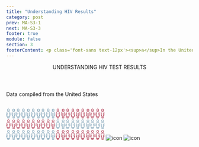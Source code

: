 ```yaml
---
title: "Understanding HIV Results"
category: post
prev: MA-S3-1
next: MA-S3-3
footer: true
module: false
section: 3
footerContent: <p class='font-sans text-12px'><sup>a</sup>In the United States and 6 dependent areas (American Samoa, Guam, the Northern Mariana Islands, Puerto Rico, the Republic of Palau, and the US Virgin Islands)<br/> <sup> b</sup>In the 50 states and the District of Columbia <br/><span class="font-bold">Reference&#58; 1.</span>Centers for Disease Control and Prevention. HIV Surveillance Report, 2019. Vol 32. Published May 2021. Accessed May 19, 2022. https://www.cdc.gov/hiv/library/reports/hiv-surveillance.html 2. HIV.gov. Too Many People Living with HIV in the U.S. Don’t Know It. June 10, 2019. Accessed May 19, 2022. https://www.hiv.gov/blog/too-many-people-living-hiv-us-don-t-know-it#:~:text=Approximately%201.1%20million%20people%20in,165%2C000%20 people%20in%20the%20U.S.</p>
---
```


<Header title="ok">
  UNDERSTANDING<span className="text-red"> HIV TEST RESULTS</span>
</Header>
<SubHeader>
  <p className="font-sans text-2xl font-bold text-[#395C7E]">
    Data compiled from the United States
  </p>
</SubHeader>

<br />
  <SingleLayout>
<PotatoLayout class='justify-around justify-items-center content-center items-center gap-[1rem] mt-[2rem]'>
  <PotatoLayout class="mx-2 flex-col font-sans" space>
    <svg xmlns="http://www.w3.org/2000/svg" xmlns:xlink="http://www.w3.org/1999/xlink" width="265.332" height="83.831" viewBox="0 0 265.332 83.831">
  <defs>
    <clipPath id="clip-path">
      <rect id="Rectangle_38" data-name="Rectangle 38" width="10.014" height="25.639" fill="#6e95ad"/>
    </clipPath>
    <clipPath id="clip-path-3">
      <rect id="Rectangle_39" data-name="Rectangle 39" width="11.807" height="25.763" fill="#6e95ad"/>
    </clipPath>
    <clipPath id="clip-path-11">
      <rect id="Rectangle_38-3" data-name="Rectangle 38" width="10.014" height="25.639" fill="#a9253f"/>
    </clipPath>
    <clipPath id="clip-path-13">
      <rect id="Rectangle_39-7" data-name="Rectangle 39" width="11.807" height="25.763" fill="#a9253f"/>
    </clipPath>
  </defs>
  <g id="Group_284" data-name="Group 284" transform="translate(-768.08 -743.47)">
    <g id="Group_282" data-name="Group 282" transform="translate(324.9 107.033)">
      <g id="Group_128" data-name="Group 128" transform="translate(458.253 694.629)">
        <g id="Group_127" data-name="Group 127" transform="translate(0 0)" clip-path="url(#clip-path)">
          <path id="Path_151" data-name="Path 151" d="M10.012,52.777a3.237,3.237,0,0,0-.628-1.969,3.14,3.14,0,0,0-2.341-1.385q-1.009-.049-2.023-.066a.081.081,0,0,1-.027,0q-1.013.016-2.023.066A3.14,3.14,0,0,0,.629,50.807,3.238,3.238,0,0,0,0,52.777c.058,1.6.054,3.195,0,4.79A2.856,2.856,0,0,0,.566,59.4a2.774,2.774,0,0,0,.521.53l.009.006c.169.111.349.216.539.325.07.033.142.061.216.088.115.04.226.091.409.166v.722c0,1.6-.006,3.193,0,4.791,0,.873.321,1.355,1.008,1.511.027.006.054.012.082.016l.03.006c.06.009.121.016.186.022.033,0,.067.006.1.007l.066,0h.072l.205,0h.064q.413,0,.827,0h.2q.413,0,.827,0H6l.205,0h.072c.022,0,.045,0,.066,0s.069,0,.1-.007c.064-.006.126-.013.186-.022a.177.177,0,0,0,.03-.006c.028,0,.055-.01.082-.016.687-.156,1-.638,1.008-1.511.009-1.6,0-3.195,0-4.791v-.722c.183-.075.294-.126.409-.166.073-.027.145-.055.216-.088.19-.109.37-.214.539-.325l.009-.006a2.774,2.774,0,0,0,.521-.53,2.856,2.856,0,0,0,.565-1.832c-.054-1.6-.058-3.195,0-4.79m-3.22.517c-.037,4.417.033,8.8-.018,13.223H6.5a1.6,1.6,0,0,1-.779,0H5.536v-.028l-.04-.006v-5.3H4.519v5.3l-.04.006v.028H4.293a1.6,1.6,0,0,1-.779,0H3.24c-.051-4.427.019-8.807-.018-13.223H2.248v6.094l-.036-.019c-.872-.464-1.185-.843-1.2-1.679-.03-1.665.007-3.332.04-5v-.013a2.438,2.438,0,0,1,.067-.533h0a2.09,2.09,0,0,1,1.387-1.6,2.679,2.679,0,0,1,.524-.127,2.649,2.649,0,0,1,.535-.045c.132,0,.262,0,.394,0h.067c.3,0,.6,0,.9,0h.159c.3,0,.6,0,.9,0,.022,0,.045,0,.067,0,.132,0,.262,0,.394,0a2.649,2.649,0,0,1,.535.045,2.679,2.679,0,0,1,.524.127,2.09,2.09,0,0,1,1.387,1.6h0a2.438,2.438,0,0,1,.067.533v.013c.033,1.665.07,3.332.04,5-.015.836-.328,1.215-1.2,1.679l-.036.019V53.293Z" transform="translate(0 -41.964)" fill="#6e95ad"/>
          <path id="Path_152" data-name="Path 152" d="M12.733,0A3.2,3.2,0,0,0,9.524,3.3,3.239,3.239,0,1,0,12.733,0m.033,5.437a2.1,2.1,0,0,1-2.2-2.137,2.193,2.193,0,1,1,4.385-.088,2.124,2.124,0,0,1-2.19,2.226" transform="translate(-7.685 0.001)" fill="#6e95ad"/>
        </g>
        <g id="Group_244" data-name="Group 244" transform="translate(39.577 0)" clip-path="url(#clip-path)">
          <path id="Path_199" data-name="Path 199" d="M10.012,52.777a3.237,3.237,0,0,0-.628-1.969,3.14,3.14,0,0,0-2.341-1.385q-1.009-.049-2.023-.066a.081.081,0,0,1-.027,0q-1.013.016-2.023.066A3.14,3.14,0,0,0,.629,50.807,3.238,3.238,0,0,0,0,52.777c.058,1.6.054,3.195,0,4.79A2.856,2.856,0,0,0,.566,59.4a2.774,2.774,0,0,0,.521.53l.009.006c.169.111.349.216.539.325.07.033.142.061.216.088.115.04.226.091.409.166v.722c0,1.6-.006,3.193,0,4.791,0,.873.321,1.355,1.008,1.511.027.006.054.012.082.016l.03.006c.06.009.121.016.186.022.033,0,.067.006.1.007l.066,0h.072l.205,0h.064q.413,0,.827,0h.2q.413,0,.827,0H6l.205,0h.072c.022,0,.045,0,.066,0s.069,0,.1-.007c.064-.006.126-.013.186-.022a.177.177,0,0,0,.03-.006c.028,0,.055-.01.082-.016.687-.156,1-.638,1.008-1.511.009-1.6,0-3.195,0-4.791v-.722c.183-.075.294-.126.409-.166.073-.027.145-.055.216-.088.19-.109.37-.214.539-.325l.009-.006a2.774,2.774,0,0,0,.521-.53,2.856,2.856,0,0,0,.565-1.832c-.054-1.6-.058-3.195,0-4.79m-3.22.517c-.037,4.417.033,8.8-.018,13.223H6.5a1.6,1.6,0,0,1-.779,0H5.536v-.028l-.04-.006v-5.3H4.519v5.3l-.04.006v.028H4.293a1.6,1.6,0,0,1-.779,0H3.24c-.051-4.427.019-8.807-.018-13.223H2.248v6.094l-.036-.019c-.872-.464-1.185-.843-1.2-1.679-.03-1.665.007-3.332.04-5v-.013a2.438,2.438,0,0,1,.067-.533h0a2.09,2.09,0,0,1,1.387-1.6,2.679,2.679,0,0,1,.524-.127,2.649,2.649,0,0,1,.535-.045c.132,0,.262,0,.394,0h.067c.3,0,.6,0,.9,0h.159c.3,0,.6,0,.9,0,.022,0,.045,0,.067,0,.132,0,.262,0,.394,0a2.649,2.649,0,0,1,.535.045,2.679,2.679,0,0,1,.524.127,2.09,2.09,0,0,1,1.387,1.6h0a2.438,2.438,0,0,1,.067.533v.013c.033,1.665.07,3.332.04,5-.015.836-.328,1.215-1.2,1.679l-.036.019V53.293Z" transform="translate(0 -41.964)" fill="#6e95ad"/>
          <path id="Path_200" data-name="Path 200" d="M12.733,0A3.2,3.2,0,0,0,9.524,3.3,3.239,3.239,0,1,0,12.733,0m.033,5.437a2.1,2.1,0,0,1-2.2-2.137,2.193,2.193,0,1,1,4.385-.088,2.124,2.124,0,0,1-2.19,2.226" transform="translate(-7.685 0.001)" fill="#6e95ad"/>
        </g>
      </g>
      <g id="Group_130" data-name="Group 130" transform="translate(443.18 694.437)">
        <g id="Group_129" data-name="Group 129" transform="translate(0 0)" clip-path="url(#clip-path-3)">
          <path id="Path_153" data-name="Path 153" d="M11.319,64.874c.6-.5.553-1.567.355-2.4-.23-.97-.384-1.959-.577-2.937L10.527,57h0A3.069,3.069,0,0,0,7.7,54.612c-1.23-.048-2.464-.015-3.695.025a2.753,2.753,0,0,0-2.388,1.575,7.675,7.675,0,0,0-.393.9h0l-.53,2.6L.616,60.1C.5,60.65.39,61.2.276,61.749l-.2,1-.055.386A2.072,2.072,0,0,0,.5,64.875l.827.6.425.249c-.053.308-.095.577-.145.844s-.115.536-.164.8A1.262,1.262,0,0,0,2.6,69.026c.171.027.345.036.558.058,0,.8-.012,1.548,0,2.3a1.325,1.325,0,0,0,1.475,1.484c.777.014,1.552.005,2.329,0,1.234,0,1.7-.459,1.7-1.678,0-.7,0-1.4,0-2.111.163-.022.249-.037.338-.045,1.141-.114,1.536-.648,1.329-1.792-.092-.51-.174-1.021-.262-1.527a.924.924,0,0,1,.279-.189ZM5.45,71.848a1.714,1.714,0,0,1-.267.074c-1.041.067-1.074.037-1.074-1V69.09H5.45Zm2.214.025-1.247.067V69.057H7.664Zm2.211-7.186c-.405-2.122-.8-4.171-1.195-6.265l-.91.126c.545,3.182,1.19,6.286,1.747,9.477H2.4a3.306,3.306,0,0,1,.005-.6q.773-4.13,1.559-8.256c.033-.178.032-.36.053-.615l-.871-.152c-.4,2.095-.8,4.16-1.193,6.24a1.8,1.8,0,0,1-.641-.433,1.249,1.249,0,0,1-.277-1.147q.125-.623.249-1.245.409-2.045.811-4.09a2.4,2.4,0,0,1,2.751-2.24c.889,0,1.779.025,2.669.027a2.291,2.291,0,0,1,2.133,1.864c.212,1.136.448,2.266.685,3.4.162.777.326,1.553.482,2.332a1.23,1.23,0,0,1-.678,1.419c-.078.052-.164.1-.258.156" transform="translate(0 -47.11)" fill="#6e95ad"/>
          <path id="Path_154" data-name="Path 154" d="M23.614,3.293a3.223,3.223,0,1,1-6.446-.109,3.224,3.224,0,1,1,6.446.109M20.4,5.5a2.228,2.228,0,0,0,2.27-2.2A2.262,2.262,0,0,0,20.441.957a2.3,2.3,0,0,0-2.328,2.255A2.286,2.286,0,0,0,20.4,5.5" transform="translate(-14.437 -0.001)" fill="#6e95ad"/>
        </g>
      </g>
      <g id="Group_242" data-name="Group 242" transform="translate(469.58 694.437)">
        <g id="Group_129-2" data-name="Group 129" transform="translate(0 0)" clip-path="url(#clip-path-3)">
          <path id="Path_153-2" data-name="Path 153" d="M11.319,64.874c.6-.5.553-1.567.355-2.4-.23-.97-.384-1.959-.577-2.937L10.527,57h0A3.069,3.069,0,0,0,7.7,54.612c-1.23-.048-2.464-.015-3.695.025a2.753,2.753,0,0,0-2.388,1.575,7.675,7.675,0,0,0-.393.9h0l-.53,2.6L.616,60.1C.5,60.65.39,61.2.276,61.749l-.2,1-.055.386A2.072,2.072,0,0,0,.5,64.875l.827.6.425.249c-.053.308-.095.577-.145.844s-.115.536-.164.8A1.262,1.262,0,0,0,2.6,69.026c.171.027.345.036.558.058,0,.8-.012,1.548,0,2.3a1.325,1.325,0,0,0,1.475,1.484c.777.014,1.552.005,2.329,0,1.234,0,1.7-.459,1.7-1.678,0-.7,0-1.4,0-2.111.163-.022.249-.037.338-.045,1.141-.114,1.536-.648,1.329-1.792-.092-.51-.174-1.021-.262-1.527a.924.924,0,0,1,.279-.189ZM5.45,71.848a1.714,1.714,0,0,1-.267.074c-1.041.067-1.074.037-1.074-1V69.09H5.45Zm2.214.025-1.247.067V69.057H7.664Zm2.211-7.186c-.405-2.122-.8-4.171-1.195-6.265l-.91.126c.545,3.182,1.19,6.286,1.747,9.477H2.4a3.306,3.306,0,0,1,.005-.6q.773-4.13,1.559-8.256c.033-.178.032-.36.053-.615l-.871-.152c-.4,2.095-.8,4.16-1.193,6.24a1.8,1.8,0,0,1-.641-.433,1.249,1.249,0,0,1-.277-1.147q.125-.623.249-1.245.409-2.045.811-4.09a2.4,2.4,0,0,1,2.751-2.24c.889,0,1.779.025,2.669.027a2.291,2.291,0,0,1,2.133,1.864c.212,1.136.448,2.266.685,3.4.162.777.326,1.553.482,2.332a1.23,1.23,0,0,1-.678,1.419c-.078.052-.164.1-.258.156" transform="translate(0 -47.11)" fill="#6e95ad"/>
          <path id="Path_154-2" data-name="Path 154" d="M23.614,3.293a3.223,3.223,0,1,1-6.446-.109,3.224,3.224,0,1,1,6.446.109M20.4,5.5a2.228,2.228,0,0,0,2.27-2.2A2.262,2.262,0,0,0,20.441.957a2.3,2.3,0,0,0-2.328,2.255A2.286,2.286,0,0,0,20.4,5.5" transform="translate(-14.437 -0.001)" fill="#6e95ad"/>
        </g>
      </g>
      <g id="Group_243" data-name="Group 243" transform="translate(483.675 694.437)">
        <g id="Group_129-3" data-name="Group 129" transform="translate(0 0)" clip-path="url(#clip-path-3)">
          <path id="Path_153-3" data-name="Path 153" d="M11.319,64.874c.6-.5.553-1.567.355-2.4-.23-.97-.384-1.959-.577-2.937L10.527,57h0A3.069,3.069,0,0,0,7.7,54.612c-1.23-.048-2.464-.015-3.695.025a2.753,2.753,0,0,0-2.388,1.575,7.675,7.675,0,0,0-.393.9h0l-.53,2.6L.616,60.1C.5,60.65.39,61.2.276,61.749l-.2,1-.055.386A2.072,2.072,0,0,0,.5,64.875l.827.6.425.249c-.053.308-.095.577-.145.844s-.115.536-.164.8A1.262,1.262,0,0,0,2.6,69.026c.171.027.345.036.558.058,0,.8-.012,1.548,0,2.3a1.325,1.325,0,0,0,1.475,1.484c.777.014,1.552.005,2.329,0,1.234,0,1.7-.459,1.7-1.678,0-.7,0-1.4,0-2.111.163-.022.249-.037.338-.045,1.141-.114,1.536-.648,1.329-1.792-.092-.51-.174-1.021-.262-1.527a.924.924,0,0,1,.279-.189ZM5.45,71.848a1.714,1.714,0,0,1-.267.074c-1.041.067-1.074.037-1.074-1V69.09H5.45Zm2.214.025-1.247.067V69.057H7.664Zm2.211-7.186c-.405-2.122-.8-4.171-1.195-6.265l-.91.126c.545,3.182,1.19,6.286,1.747,9.477H2.4a3.306,3.306,0,0,1,.005-.6q.773-4.13,1.559-8.256c.033-.178.032-.36.053-.615l-.871-.152c-.4,2.095-.8,4.16-1.193,6.24a1.8,1.8,0,0,1-.641-.433,1.249,1.249,0,0,1-.277-1.147q.125-.623.249-1.245.409-2.045.811-4.09a2.4,2.4,0,0,1,2.751-2.24c.889,0,1.779.025,2.669.027a2.291,2.291,0,0,1,2.133,1.864c.212,1.136.448,2.266.685,3.4.162.777.326,1.553.482,2.332a1.23,1.23,0,0,1-.678,1.419c-.078.052-.164.1-.258.156" transform="translate(0 -47.11)" fill="#6e95ad"/>
          <path id="Path_154-3" data-name="Path 154" d="M23.614,3.293a3.223,3.223,0,1,1-6.446-.109,3.224,3.224,0,1,1,6.446.109M20.4,5.5a2.228,2.228,0,0,0,2.27-2.2A2.262,2.262,0,0,0,20.441.957a2.3,2.3,0,0,0-2.328,2.255A2.286,2.286,0,0,0,20.4,5.5" transform="translate(-14.437 -0.001)" fill="#6e95ad"/>
        </g>
      </g>
    </g>
    <g id="Group_283" data-name="Group 283" transform="translate(391.9 107.033)">
      <g id="Group_128-2" data-name="Group 128" transform="translate(458.253 694.629)">
        <g id="Group_127-2" data-name="Group 127" transform="translate(0 0)" clip-path="url(#clip-path)">
          <path id="Path_151-2" data-name="Path 151" d="M10.012,52.777a3.237,3.237,0,0,0-.628-1.969,3.14,3.14,0,0,0-2.341-1.385q-1.009-.049-2.023-.066a.081.081,0,0,1-.027,0q-1.013.016-2.023.066A3.14,3.14,0,0,0,.629,50.807,3.238,3.238,0,0,0,0,52.777c.058,1.6.054,3.195,0,4.79A2.856,2.856,0,0,0,.566,59.4a2.774,2.774,0,0,0,.521.53l.009.006c.169.111.349.216.539.325.07.033.142.061.216.088.115.04.226.091.409.166v.722c0,1.6-.006,3.193,0,4.791,0,.873.321,1.355,1.008,1.511.027.006.054.012.082.016l.03.006c.06.009.121.016.186.022.033,0,.067.006.1.007l.066,0h.072l.205,0h.064q.413,0,.827,0h.2q.413,0,.827,0H6l.205,0h.072c.022,0,.045,0,.066,0s.069,0,.1-.007c.064-.006.126-.013.186-.022a.177.177,0,0,0,.03-.006c.028,0,.055-.01.082-.016.687-.156,1-.638,1.008-1.511.009-1.6,0-3.195,0-4.791v-.722c.183-.075.294-.126.409-.166.073-.027.145-.055.216-.088.19-.109.37-.214.539-.325l.009-.006a2.774,2.774,0,0,0,.521-.53,2.856,2.856,0,0,0,.565-1.832c-.054-1.6-.058-3.195,0-4.79m-3.22.517c-.037,4.417.033,8.8-.018,13.223H6.5a1.6,1.6,0,0,1-.779,0H5.536v-.028l-.04-.006v-5.3H4.519v5.3l-.04.006v.028H4.293a1.6,1.6,0,0,1-.779,0H3.24c-.051-4.427.019-8.807-.018-13.223H2.248v6.094l-.036-.019c-.872-.464-1.185-.843-1.2-1.679-.03-1.665.007-3.332.04-5v-.013a2.438,2.438,0,0,1,.067-.533h0a2.09,2.09,0,0,1,1.387-1.6,2.679,2.679,0,0,1,.524-.127,2.649,2.649,0,0,1,.535-.045c.132,0,.262,0,.394,0h.067c.3,0,.6,0,.9,0h.159c.3,0,.6,0,.9,0,.022,0,.045,0,.067,0,.132,0,.262,0,.394,0a2.649,2.649,0,0,1,.535.045,2.679,2.679,0,0,1,.524.127,2.09,2.09,0,0,1,1.387,1.6h0a2.438,2.438,0,0,1,.067.533v.013c.033,1.665.07,3.332.04,5-.015.836-.328,1.215-1.2,1.679l-.036.019V53.293Z" transform="translate(0 -41.964)" fill="#6e95ad"/>
          <path id="Path_152-2" data-name="Path 152" d="M12.733,0A3.2,3.2,0,0,0,9.524,3.3,3.239,3.239,0,1,0,12.733,0m.033,5.437a2.1,2.1,0,0,1-2.2-2.137,2.193,2.193,0,1,1,4.385-.088,2.124,2.124,0,0,1-2.19,2.226" transform="translate(-7.685 0.001)" fill="#6e95ad"/>
        </g>
        <g id="Group_244-2" data-name="Group 244" transform="translate(39.577 0)" clip-path="url(#clip-path)">
          <path id="Path_199-2" data-name="Path 199" d="M10.012,52.777a3.237,3.237,0,0,0-.628-1.969,3.14,3.14,0,0,0-2.341-1.385q-1.009-.049-2.023-.066a.081.081,0,0,1-.027,0q-1.013.016-2.023.066A3.14,3.14,0,0,0,.629,50.807,3.238,3.238,0,0,0,0,52.777c.058,1.6.054,3.195,0,4.79A2.856,2.856,0,0,0,.566,59.4a2.774,2.774,0,0,0,.521.53l.009.006c.169.111.349.216.539.325.07.033.142.061.216.088.115.04.226.091.409.166v.722c0,1.6-.006,3.193,0,4.791,0,.873.321,1.355,1.008,1.511.027.006.054.012.082.016l.03.006c.06.009.121.016.186.022.033,0,.067.006.1.007l.066,0h.072l.205,0h.064q.413,0,.827,0h.2q.413,0,.827,0H6l.205,0h.072c.022,0,.045,0,.066,0s.069,0,.1-.007c.064-.006.126-.013.186-.022a.177.177,0,0,0,.03-.006c.028,0,.055-.01.082-.016.687-.156,1-.638,1.008-1.511.009-1.6,0-3.195,0-4.791v-.722c.183-.075.294-.126.409-.166.073-.027.145-.055.216-.088.19-.109.37-.214.539-.325l.009-.006a2.774,2.774,0,0,0,.521-.53,2.856,2.856,0,0,0,.565-1.832c-.054-1.6-.058-3.195,0-4.79m-3.22.517c-.037,4.417.033,8.8-.018,13.223H6.5a1.6,1.6,0,0,1-.779,0H5.536v-.028l-.04-.006v-5.3H4.519v5.3l-.04.006v.028H4.293a1.6,1.6,0,0,1-.779,0H3.24c-.051-4.427.019-8.807-.018-13.223H2.248v6.094l-.036-.019c-.872-.464-1.185-.843-1.2-1.679-.03-1.665.007-3.332.04-5v-.013a2.438,2.438,0,0,1,.067-.533h0a2.09,2.09,0,0,1,1.387-1.6,2.679,2.679,0,0,1,.524-.127,2.649,2.649,0,0,1,.535-.045c.132,0,.262,0,.394,0h.067c.3,0,.6,0,.9,0h.159c.3,0,.6,0,.9,0,.022,0,.045,0,.067,0,.132,0,.262,0,.394,0a2.649,2.649,0,0,1,.535.045,2.679,2.679,0,0,1,.524.127,2.09,2.09,0,0,1,1.387,1.6h0a2.438,2.438,0,0,1,.067.533v.013c.033,1.665.07,3.332.04,5-.015.836-.328,1.215-1.2,1.679l-.036.019V53.293Z" transform="translate(0 -41.964)" fill="#6e95ad"/>
          <path id="Path_200-2" data-name="Path 200" d="M12.733,0A3.2,3.2,0,0,0,9.524,3.3,3.239,3.239,0,1,0,12.733,0m.033,5.437a2.1,2.1,0,0,1-2.2-2.137,2.193,2.193,0,1,1,4.385-.088,2.124,2.124,0,0,1-2.19,2.226" transform="translate(-7.685 0.001)" fill="#6e95ad"/>
        </g>
      </g>
      <g id="Group_130-2" data-name="Group 130" transform="translate(443.18 694.437)">
        <g id="Group_129-4" data-name="Group 129" transform="translate(0 0)" clip-path="url(#clip-path-3)">
          <path id="Path_153-4" data-name="Path 153" d="M11.319,64.874c.6-.5.553-1.567.355-2.4-.23-.97-.384-1.959-.577-2.937L10.527,57h0A3.069,3.069,0,0,0,7.7,54.612c-1.23-.048-2.464-.015-3.695.025a2.753,2.753,0,0,0-2.388,1.575,7.675,7.675,0,0,0-.393.9h0l-.53,2.6L.616,60.1C.5,60.65.39,61.2.276,61.749l-.2,1-.055.386A2.072,2.072,0,0,0,.5,64.875l.827.6.425.249c-.053.308-.095.577-.145.844s-.115.536-.164.8A1.262,1.262,0,0,0,2.6,69.026c.171.027.345.036.558.058,0,.8-.012,1.548,0,2.3a1.325,1.325,0,0,0,1.475,1.484c.777.014,1.552.005,2.329,0,1.234,0,1.7-.459,1.7-1.678,0-.7,0-1.4,0-2.111.163-.022.249-.037.338-.045,1.141-.114,1.536-.648,1.329-1.792-.092-.51-.174-1.021-.262-1.527a.924.924,0,0,1,.279-.189ZM5.45,71.848a1.714,1.714,0,0,1-.267.074c-1.041.067-1.074.037-1.074-1V69.09H5.45Zm2.214.025-1.247.067V69.057H7.664Zm2.211-7.186c-.405-2.122-.8-4.171-1.195-6.265l-.91.126c.545,3.182,1.19,6.286,1.747,9.477H2.4a3.306,3.306,0,0,1,.005-.6q.773-4.13,1.559-8.256c.033-.178.032-.36.053-.615l-.871-.152c-.4,2.095-.8,4.16-1.193,6.24a1.8,1.8,0,0,1-.641-.433,1.249,1.249,0,0,1-.277-1.147q.125-.623.249-1.245.409-2.045.811-4.09a2.4,2.4,0,0,1,2.751-2.24c.889,0,1.779.025,2.669.027a2.291,2.291,0,0,1,2.133,1.864c.212,1.136.448,2.266.685,3.4.162.777.326,1.553.482,2.332a1.23,1.23,0,0,1-.678,1.419c-.078.052-.164.1-.258.156" transform="translate(0 -47.11)" fill="#6e95ad"/>
          <path id="Path_154-4" data-name="Path 154" d="M23.614,3.293a3.223,3.223,0,1,1-6.446-.109,3.224,3.224,0,1,1,6.446.109M20.4,5.5a2.228,2.228,0,0,0,2.27-2.2A2.262,2.262,0,0,0,20.441.957a2.3,2.3,0,0,0-2.328,2.255A2.286,2.286,0,0,0,20.4,5.5" transform="translate(-14.437 -0.001)" fill="#6e95ad"/>
        </g>
      </g>
      <g id="Group_242-2" data-name="Group 242" transform="translate(469.58 694.437)">
        <g id="Group_129-5" data-name="Group 129" transform="translate(0 0)" clip-path="url(#clip-path-3)">
          <path id="Path_153-5" data-name="Path 153" d="M11.319,64.874c.6-.5.553-1.567.355-2.4-.23-.97-.384-1.959-.577-2.937L10.527,57h0A3.069,3.069,0,0,0,7.7,54.612c-1.23-.048-2.464-.015-3.695.025a2.753,2.753,0,0,0-2.388,1.575,7.675,7.675,0,0,0-.393.9h0l-.53,2.6L.616,60.1C.5,60.65.39,61.2.276,61.749l-.2,1-.055.386A2.072,2.072,0,0,0,.5,64.875l.827.6.425.249c-.053.308-.095.577-.145.844s-.115.536-.164.8A1.262,1.262,0,0,0,2.6,69.026c.171.027.345.036.558.058,0,.8-.012,1.548,0,2.3a1.325,1.325,0,0,0,1.475,1.484c.777.014,1.552.005,2.329,0,1.234,0,1.7-.459,1.7-1.678,0-.7,0-1.4,0-2.111.163-.022.249-.037.338-.045,1.141-.114,1.536-.648,1.329-1.792-.092-.51-.174-1.021-.262-1.527a.924.924,0,0,1,.279-.189ZM5.45,71.848a1.714,1.714,0,0,1-.267.074c-1.041.067-1.074.037-1.074-1V69.09H5.45Zm2.214.025-1.247.067V69.057H7.664Zm2.211-7.186c-.405-2.122-.8-4.171-1.195-6.265l-.91.126c.545,3.182,1.19,6.286,1.747,9.477H2.4a3.306,3.306,0,0,1,.005-.6q.773-4.13,1.559-8.256c.033-.178.032-.36.053-.615l-.871-.152c-.4,2.095-.8,4.16-1.193,6.24a1.8,1.8,0,0,1-.641-.433,1.249,1.249,0,0,1-.277-1.147q.125-.623.249-1.245.409-2.045.811-4.09a2.4,2.4,0,0,1,2.751-2.24c.889,0,1.779.025,2.669.027a2.291,2.291,0,0,1,2.133,1.864c.212,1.136.448,2.266.685,3.4.162.777.326,1.553.482,2.332a1.23,1.23,0,0,1-.678,1.419c-.078.052-.164.1-.258.156" transform="translate(0 -47.11)" fill="#6e95ad"/>
          <path id="Path_154-5" data-name="Path 154" d="M23.614,3.293a3.223,3.223,0,1,1-6.446-.109,3.224,3.224,0,1,1,6.446.109M20.4,5.5a2.228,2.228,0,0,0,2.27-2.2A2.262,2.262,0,0,0,20.441.957a2.3,2.3,0,0,0-2.328,2.255A2.286,2.286,0,0,0,20.4,5.5" transform="translate(-14.437 -0.001)" fill="#6e95ad"/>
        </g>
      </g>
      <g id="Group_243-2" data-name="Group 243" transform="translate(483.675 694.437)">
        <g id="Group_129-6" data-name="Group 129" transform="translate(0 0)" clip-path="url(#clip-path-3)">
          <path id="Path_153-6" data-name="Path 153" d="M11.319,64.874c.6-.5.553-1.567.355-2.4-.23-.97-.384-1.959-.577-2.937L10.527,57h0A3.069,3.069,0,0,0,7.7,54.612c-1.23-.048-2.464-.015-3.695.025a2.753,2.753,0,0,0-2.388,1.575,7.675,7.675,0,0,0-.393.9h0l-.53,2.6L.616,60.1C.5,60.65.39,61.2.276,61.749l-.2,1-.055.386A2.072,2.072,0,0,0,.5,64.875l.827.6.425.249c-.053.308-.095.577-.145.844s-.115.536-.164.8A1.262,1.262,0,0,0,2.6,69.026c.171.027.345.036.558.058,0,.8-.012,1.548,0,2.3a1.325,1.325,0,0,0,1.475,1.484c.777.014,1.552.005,2.329,0,1.234,0,1.7-.459,1.7-1.678,0-.7,0-1.4,0-2.111.163-.022.249-.037.338-.045,1.141-.114,1.536-.648,1.329-1.792-.092-.51-.174-1.021-.262-1.527a.924.924,0,0,1,.279-.189ZM5.45,71.848a1.714,1.714,0,0,1-.267.074c-1.041.067-1.074.037-1.074-1V69.09H5.45Zm2.214.025-1.247.067V69.057H7.664Zm2.211-7.186c-.405-2.122-.8-4.171-1.195-6.265l-.91.126c.545,3.182,1.19,6.286,1.747,9.477H2.4a3.306,3.306,0,0,1,.005-.6q.773-4.13,1.559-8.256c.033-.178.032-.36.053-.615l-.871-.152c-.4,2.095-.8,4.16-1.193,6.24a1.8,1.8,0,0,1-.641-.433,1.249,1.249,0,0,1-.277-1.147q.125-.623.249-1.245.409-2.045.811-4.09a2.4,2.4,0,0,1,2.751-2.24c.889,0,1.779.025,2.669.027a2.291,2.291,0,0,1,2.133,1.864c.212,1.136.448,2.266.685,3.4.162.777.326,1.553.482,2.332a1.23,1.23,0,0,1-.678,1.419c-.078.052-.164.1-.258.156" transform="translate(0 -47.11)" fill="#6e95ad"/>
          <path id="Path_154-6" data-name="Path 154" d="M23.614,3.293a3.223,3.223,0,1,1-6.446-.109,3.224,3.224,0,1,1,6.446.109M20.4,5.5a2.228,2.228,0,0,0,2.27-2.2A2.262,2.262,0,0,0,20.441.957a2.3,2.3,0,0,0-2.328,2.255A2.286,2.286,0,0,0,20.4,5.5" transform="translate(-14.437 -0.001)" fill="#6e95ad"/>
        </g>
      </g>
    </g>
  </g>
  <g id="Group_285" data-name="Group 285" transform="translate(-768.08 -772.47)">
    <g id="Group_282-2" data-name="Group 282" transform="translate(324.9 107.033)">
      <g id="Group_128-3" data-name="Group 128" transform="translate(458.253 694.629)">
        <g id="Group_127-3" data-name="Group 127" transform="translate(0 0)" clip-path="url(#clip-path-11)">
          <path id="Path_151-3" data-name="Path 151" d="M10.012,52.777a3.237,3.237,0,0,0-.628-1.969,3.14,3.14,0,0,0-2.341-1.385q-1.009-.049-2.023-.066a.081.081,0,0,1-.027,0q-1.013.016-2.023.066A3.14,3.14,0,0,0,.629,50.807,3.238,3.238,0,0,0,0,52.777c.058,1.6.054,3.195,0,4.79A2.856,2.856,0,0,0,.566,59.4a2.774,2.774,0,0,0,.521.53l.009.006c.169.111.349.216.539.325.07.033.142.061.216.088.115.04.226.091.409.166v.722c0,1.6-.006,3.193,0,4.791,0,.873.321,1.355,1.008,1.511.027.006.054.012.082.016l.03.006c.06.009.121.016.186.022.033,0,.067.006.1.007l.066,0h.072l.205,0h.064q.413,0,.827,0h.2q.413,0,.827,0H6l.205,0h.072c.022,0,.045,0,.066,0s.069,0,.1-.007c.064-.006.126-.013.186-.022a.177.177,0,0,0,.03-.006c.028,0,.055-.01.082-.016.687-.156,1-.638,1.008-1.511.009-1.6,0-3.195,0-4.791v-.722c.183-.075.294-.126.409-.166.073-.027.145-.055.216-.088.19-.109.37-.214.539-.325l.009-.006a2.774,2.774,0,0,0,.521-.53,2.856,2.856,0,0,0,.565-1.832c-.054-1.6-.058-3.195,0-4.79m-3.22.517c-.037,4.417.033,8.8-.018,13.223H6.5a1.6,1.6,0,0,1-.779,0H5.536v-.028l-.04-.006v-5.3H4.519v5.3l-.04.006v.028H4.293a1.6,1.6,0,0,1-.779,0H3.24c-.051-4.427.019-8.807-.018-13.223H2.248v6.094l-.036-.019c-.872-.464-1.185-.843-1.2-1.679-.03-1.665.007-3.332.04-5v-.013a2.438,2.438,0,0,1,.067-.533h0a2.09,2.09,0,0,1,1.387-1.6,2.679,2.679,0,0,1,.524-.127,2.649,2.649,0,0,1,.535-.045c.132,0,.262,0,.394,0h.067c.3,0,.6,0,.9,0h.159c.3,0,.6,0,.9,0,.022,0,.045,0,.067,0,.132,0,.262,0,.394,0a2.649,2.649,0,0,1,.535.045,2.679,2.679,0,0,1,.524.127,2.09,2.09,0,0,1,1.387,1.6h0a2.438,2.438,0,0,1,.067.533v.013c.033,1.665.07,3.332.04,5-.015.836-.328,1.215-1.2,1.679l-.036.019V53.293Z" transform="translate(0 -41.964)" fill="#a9253f"/>
          <path id="Path_152-3" data-name="Path 152" d="M12.733,0A3.2,3.2,0,0,0,9.524,3.3,3.239,3.239,0,1,0,12.733,0m.033,5.437a2.1,2.1,0,0,1-2.2-2.137,2.193,2.193,0,1,1,4.385-.088,2.124,2.124,0,0,1-2.19,2.226" transform="translate(-7.685 0.001)" fill="#a9253f"/>
        </g>
        <g id="Group_244-3" data-name="Group 244" transform="translate(39.577 0)" clip-path="url(#clip-path-11)">
          <path id="Path_199-3" data-name="Path 199" d="M10.012,52.777a3.237,3.237,0,0,0-.628-1.969,3.14,3.14,0,0,0-2.341-1.385q-1.009-.049-2.023-.066a.081.081,0,0,1-.027,0q-1.013.016-2.023.066A3.14,3.14,0,0,0,.629,50.807,3.238,3.238,0,0,0,0,52.777c.058,1.6.054,3.195,0,4.79A2.856,2.856,0,0,0,.566,59.4a2.774,2.774,0,0,0,.521.53l.009.006c.169.111.349.216.539.325.07.033.142.061.216.088.115.04.226.091.409.166v.722c0,1.6-.006,3.193,0,4.791,0,.873.321,1.355,1.008,1.511.027.006.054.012.082.016l.03.006c.06.009.121.016.186.022.033,0,.067.006.1.007l.066,0h.072l.205,0h.064q.413,0,.827,0h.2q.413,0,.827,0H6l.205,0h.072c.022,0,.045,0,.066,0s.069,0,.1-.007c.064-.006.126-.013.186-.022a.177.177,0,0,0,.03-.006c.028,0,.055-.01.082-.016.687-.156,1-.638,1.008-1.511.009-1.6,0-3.195,0-4.791v-.722c.183-.075.294-.126.409-.166.073-.027.145-.055.216-.088.19-.109.37-.214.539-.325l.009-.006a2.774,2.774,0,0,0,.521-.53,2.856,2.856,0,0,0,.565-1.832c-.054-1.6-.058-3.195,0-4.79m-3.22.517c-.037,4.417.033,8.8-.018,13.223H6.5a1.6,1.6,0,0,1-.779,0H5.536v-.028l-.04-.006v-5.3H4.519v5.3l-.04.006v.028H4.293a1.6,1.6,0,0,1-.779,0H3.24c-.051-4.427.019-8.807-.018-13.223H2.248v6.094l-.036-.019c-.872-.464-1.185-.843-1.2-1.679-.03-1.665.007-3.332.04-5v-.013a2.438,2.438,0,0,1,.067-.533h0a2.09,2.09,0,0,1,1.387-1.6,2.679,2.679,0,0,1,.524-.127,2.649,2.649,0,0,1,.535-.045c.132,0,.262,0,.394,0h.067c.3,0,.6,0,.9,0h.159c.3,0,.6,0,.9,0,.022,0,.045,0,.067,0,.132,0,.262,0,.394,0a2.649,2.649,0,0,1,.535.045,2.679,2.679,0,0,1,.524.127,2.09,2.09,0,0,1,1.387,1.6h0a2.438,2.438,0,0,1,.067.533v.013c.033,1.665.07,3.332.04,5-.015.836-.328,1.215-1.2,1.679l-.036.019V53.293Z" transform="translate(0 -41.964)" fill="#a9253f"/>
          <path id="Path_200-3" data-name="Path 200" d="M12.733,0A3.2,3.2,0,0,0,9.524,3.3,3.239,3.239,0,1,0,12.733,0m.033,5.437a2.1,2.1,0,0,1-2.2-2.137,2.193,2.193,0,1,1,4.385-.088,2.124,2.124,0,0,1-2.19,2.226" transform="translate(-7.685 0.001)" fill="#a9253f"/>
        </g>
      </g>
      <g id="Group_130-3" data-name="Group 130" transform="translate(443.18 694.437)">
        <g id="Group_129-7" data-name="Group 129" transform="translate(0 0)" clip-path="url(#clip-path-13)">
          <path id="Path_153-7" data-name="Path 153" d="M11.319,64.874c.6-.5.553-1.567.355-2.4-.23-.97-.384-1.959-.577-2.937L10.527,57h0A3.069,3.069,0,0,0,7.7,54.612c-1.23-.048-2.464-.015-3.695.025a2.753,2.753,0,0,0-2.388,1.575,7.675,7.675,0,0,0-.393.9h0l-.53,2.6L.616,60.1C.5,60.65.39,61.2.276,61.749l-.2,1-.055.386A2.072,2.072,0,0,0,.5,64.875l.827.6.425.249c-.053.308-.095.577-.145.844s-.115.536-.164.8A1.262,1.262,0,0,0,2.6,69.026c.171.027.345.036.558.058,0,.8-.012,1.548,0,2.3a1.325,1.325,0,0,0,1.475,1.484c.777.014,1.552.005,2.329,0,1.234,0,1.7-.459,1.7-1.678,0-.7,0-1.4,0-2.111.163-.022.249-.037.338-.045,1.141-.114,1.536-.648,1.329-1.792-.092-.51-.174-1.021-.262-1.527a.924.924,0,0,1,.279-.189ZM5.45,71.848a1.714,1.714,0,0,1-.267.074c-1.041.067-1.074.037-1.074-1V69.09H5.45Zm2.214.025-1.247.067V69.057H7.664Zm2.211-7.186c-.405-2.122-.8-4.171-1.195-6.265l-.91.126c.545,3.182,1.19,6.286,1.747,9.477H2.4a3.306,3.306,0,0,1,.005-.6q.773-4.13,1.559-8.256c.033-.178.032-.36.053-.615l-.871-.152c-.4,2.095-.8,4.16-1.193,6.24a1.8,1.8,0,0,1-.641-.433,1.249,1.249,0,0,1-.277-1.147q.125-.623.249-1.245.409-2.045.811-4.09a2.4,2.4,0,0,1,2.751-2.24c.889,0,1.779.025,2.669.027a2.291,2.291,0,0,1,2.133,1.864c.212,1.136.448,2.266.685,3.4.162.777.326,1.553.482,2.332a1.23,1.23,0,0,1-.678,1.419c-.078.052-.164.1-.258.156" transform="translate(0 -47.11)" fill="#a9253f"/>
          <path id="Path_154-7" data-name="Path 154" d="M23.614,3.293a3.223,3.223,0,1,1-6.446-.109,3.224,3.224,0,1,1,6.446.109M20.4,5.5a2.228,2.228,0,0,0,2.27-2.2A2.262,2.262,0,0,0,20.441.957a2.3,2.3,0,0,0-2.328,2.255A2.286,2.286,0,0,0,20.4,5.5" transform="translate(-14.437 -0.001)" fill="#a9253f"/>
        </g>
      </g>
      <g id="Group_242-3" data-name="Group 242" transform="translate(469.58 694.437)">
        <g id="Group_129-8" data-name="Group 129" transform="translate(0 0)" clip-path="url(#clip-path-13)">
          <path id="Path_153-8" data-name="Path 153" d="M11.319,64.874c.6-.5.553-1.567.355-2.4-.23-.97-.384-1.959-.577-2.937L10.527,57h0A3.069,3.069,0,0,0,7.7,54.612c-1.23-.048-2.464-.015-3.695.025a2.753,2.753,0,0,0-2.388,1.575,7.675,7.675,0,0,0-.393.9h0l-.53,2.6L.616,60.1C.5,60.65.39,61.2.276,61.749l-.2,1-.055.386A2.072,2.072,0,0,0,.5,64.875l.827.6.425.249c-.053.308-.095.577-.145.844s-.115.536-.164.8A1.262,1.262,0,0,0,2.6,69.026c.171.027.345.036.558.058,0,.8-.012,1.548,0,2.3a1.325,1.325,0,0,0,1.475,1.484c.777.014,1.552.005,2.329,0,1.234,0,1.7-.459,1.7-1.678,0-.7,0-1.4,0-2.111.163-.022.249-.037.338-.045,1.141-.114,1.536-.648,1.329-1.792-.092-.51-.174-1.021-.262-1.527a.924.924,0,0,1,.279-.189ZM5.45,71.848a1.714,1.714,0,0,1-.267.074c-1.041.067-1.074.037-1.074-1V69.09H5.45Zm2.214.025-1.247.067V69.057H7.664Zm2.211-7.186c-.405-2.122-.8-4.171-1.195-6.265l-.91.126c.545,3.182,1.19,6.286,1.747,9.477H2.4a3.306,3.306,0,0,1,.005-.6q.773-4.13,1.559-8.256c.033-.178.032-.36.053-.615l-.871-.152c-.4,2.095-.8,4.16-1.193,6.24a1.8,1.8,0,0,1-.641-.433,1.249,1.249,0,0,1-.277-1.147q.125-.623.249-1.245.409-2.045.811-4.09a2.4,2.4,0,0,1,2.751-2.24c.889,0,1.779.025,2.669.027a2.291,2.291,0,0,1,2.133,1.864c.212,1.136.448,2.266.685,3.4.162.777.326,1.553.482,2.332a1.23,1.23,0,0,1-.678,1.419c-.078.052-.164.1-.258.156" transform="translate(0 -47.11)" fill="#a9253f"/>
          <path id="Path_154-8" data-name="Path 154" d="M23.614,3.293a3.223,3.223,0,1,1-6.446-.109,3.224,3.224,0,1,1,6.446.109M20.4,5.5a2.228,2.228,0,0,0,2.27-2.2A2.262,2.262,0,0,0,20.441.957a2.3,2.3,0,0,0-2.328,2.255A2.286,2.286,0,0,0,20.4,5.5" transform="translate(-14.437 -0.001)" fill="#a9253f"/>
        </g>
      </g>
      <g id="Group_243-3" data-name="Group 243" transform="translate(483.675 694.437)">
        <g id="Group_129-9" data-name="Group 129" transform="translate(0 0)" clip-path="url(#clip-path-13)">
          <path id="Path_153-9" data-name="Path 153" d="M11.319,64.874c.6-.5.553-1.567.355-2.4-.23-.97-.384-1.959-.577-2.937L10.527,57h0A3.069,3.069,0,0,0,7.7,54.612c-1.23-.048-2.464-.015-3.695.025a2.753,2.753,0,0,0-2.388,1.575,7.675,7.675,0,0,0-.393.9h0l-.53,2.6L.616,60.1C.5,60.65.39,61.2.276,61.749l-.2,1-.055.386A2.072,2.072,0,0,0,.5,64.875l.827.6.425.249c-.053.308-.095.577-.145.844s-.115.536-.164.8A1.262,1.262,0,0,0,2.6,69.026c.171.027.345.036.558.058,0,.8-.012,1.548,0,2.3a1.325,1.325,0,0,0,1.475,1.484c.777.014,1.552.005,2.329,0,1.234,0,1.7-.459,1.7-1.678,0-.7,0-1.4,0-2.111.163-.022.249-.037.338-.045,1.141-.114,1.536-.648,1.329-1.792-.092-.51-.174-1.021-.262-1.527a.924.924,0,0,1,.279-.189ZM5.45,71.848a1.714,1.714,0,0,1-.267.074c-1.041.067-1.074.037-1.074-1V69.09H5.45Zm2.214.025-1.247.067V69.057H7.664Zm2.211-7.186c-.405-2.122-.8-4.171-1.195-6.265l-.91.126c.545,3.182,1.19,6.286,1.747,9.477H2.4a3.306,3.306,0,0,1,.005-.6q.773-4.13,1.559-8.256c.033-.178.032-.36.053-.615l-.871-.152c-.4,2.095-.8,4.16-1.193,6.24a1.8,1.8,0,0,1-.641-.433,1.249,1.249,0,0,1-.277-1.147q.125-.623.249-1.245.409-2.045.811-4.09a2.4,2.4,0,0,1,2.751-2.24c.889,0,1.779.025,2.669.027a2.291,2.291,0,0,1,2.133,1.864c.212,1.136.448,2.266.685,3.4.162.777.326,1.553.482,2.332a1.23,1.23,0,0,1-.678,1.419c-.078.052-.164.1-.258.156" transform="translate(0 -47.11)" fill="#a9253f"/>
          <path id="Path_154-9" data-name="Path 154" d="M23.614,3.293a3.223,3.223,0,1,1-6.446-.109,3.224,3.224,0,1,1,6.446.109M20.4,5.5a2.228,2.228,0,0,0,2.27-2.2A2.262,2.262,0,0,0,20.441.957a2.3,2.3,0,0,0-2.328,2.255A2.286,2.286,0,0,0,20.4,5.5" transform="translate(-14.437 -0.001)" fill="#a9253f"/>
        </g>
      </g>
    </g>
    <g id="Group_283-2" data-name="Group 283" transform="translate(391.9 107.033)">
      <g id="Group_128-4" data-name="Group 128" transform="translate(458.253 694.629)">
        <g id="Group_127-4" data-name="Group 127" transform="translate(0 0)" clip-path="url(#clip-path-11)">
          <path id="Path_151-4" data-name="Path 151" d="M10.012,52.777a3.237,3.237,0,0,0-.628-1.969,3.14,3.14,0,0,0-2.341-1.385q-1.009-.049-2.023-.066a.081.081,0,0,1-.027,0q-1.013.016-2.023.066A3.14,3.14,0,0,0,.629,50.807,3.238,3.238,0,0,0,0,52.777c.058,1.6.054,3.195,0,4.79A2.856,2.856,0,0,0,.566,59.4a2.774,2.774,0,0,0,.521.53l.009.006c.169.111.349.216.539.325.07.033.142.061.216.088.115.04.226.091.409.166v.722c0,1.6-.006,3.193,0,4.791,0,.873.321,1.355,1.008,1.511.027.006.054.012.082.016l.03.006c.06.009.121.016.186.022.033,0,.067.006.1.007l.066,0h.072l.205,0h.064q.413,0,.827,0h.2q.413,0,.827,0H6l.205,0h.072c.022,0,.045,0,.066,0s.069,0,.1-.007c.064-.006.126-.013.186-.022a.177.177,0,0,0,.03-.006c.028,0,.055-.01.082-.016.687-.156,1-.638,1.008-1.511.009-1.6,0-3.195,0-4.791v-.722c.183-.075.294-.126.409-.166.073-.027.145-.055.216-.088.19-.109.37-.214.539-.325l.009-.006a2.774,2.774,0,0,0,.521-.53,2.856,2.856,0,0,0,.565-1.832c-.054-1.6-.058-3.195,0-4.79m-3.22.517c-.037,4.417.033,8.8-.018,13.223H6.5a1.6,1.6,0,0,1-.779,0H5.536v-.028l-.04-.006v-5.3H4.519v5.3l-.04.006v.028H4.293a1.6,1.6,0,0,1-.779,0H3.24c-.051-4.427.019-8.807-.018-13.223H2.248v6.094l-.036-.019c-.872-.464-1.185-.843-1.2-1.679-.03-1.665.007-3.332.04-5v-.013a2.438,2.438,0,0,1,.067-.533h0a2.09,2.09,0,0,1,1.387-1.6,2.679,2.679,0,0,1,.524-.127,2.649,2.649,0,0,1,.535-.045c.132,0,.262,0,.394,0h.067c.3,0,.6,0,.9,0h.159c.3,0,.6,0,.9,0,.022,0,.045,0,.067,0,.132,0,.262,0,.394,0a2.649,2.649,0,0,1,.535.045,2.679,2.679,0,0,1,.524.127,2.09,2.09,0,0,1,1.387,1.6h0a2.438,2.438,0,0,1,.067.533v.013c.033,1.665.07,3.332.04,5-.015.836-.328,1.215-1.2,1.679l-.036.019V53.293Z" transform="translate(0 -41.964)" fill="#a9253f"/>
          <path id="Path_152-4" data-name="Path 152" d="M12.733,0A3.2,3.2,0,0,0,9.524,3.3,3.239,3.239,0,1,0,12.733,0m.033,5.437a2.1,2.1,0,0,1-2.2-2.137,2.193,2.193,0,1,1,4.385-.088,2.124,2.124,0,0,1-2.19,2.226" transform="translate(-7.685 0.001)" fill="#a9253f"/>
        </g>
        <g id="Group_244-4" data-name="Group 244" transform="translate(39.577 0)" clip-path="url(#clip-path-11)">
          <path id="Path_199-4" data-name="Path 199" d="M10.012,52.777a3.237,3.237,0,0,0-.628-1.969,3.14,3.14,0,0,0-2.341-1.385q-1.009-.049-2.023-.066a.081.081,0,0,1-.027,0q-1.013.016-2.023.066A3.14,3.14,0,0,0,.629,50.807,3.238,3.238,0,0,0,0,52.777c.058,1.6.054,3.195,0,4.79A2.856,2.856,0,0,0,.566,59.4a2.774,2.774,0,0,0,.521.53l.009.006c.169.111.349.216.539.325.07.033.142.061.216.088.115.04.226.091.409.166v.722c0,1.6-.006,3.193,0,4.791,0,.873.321,1.355,1.008,1.511.027.006.054.012.082.016l.03.006c.06.009.121.016.186.022.033,0,.067.006.1.007l.066,0h.072l.205,0h.064q.413,0,.827,0h.2q.413,0,.827,0H6l.205,0h.072c.022,0,.045,0,.066,0s.069,0,.1-.007c.064-.006.126-.013.186-.022a.177.177,0,0,0,.03-.006c.028,0,.055-.01.082-.016.687-.156,1-.638,1.008-1.511.009-1.6,0-3.195,0-4.791v-.722c.183-.075.294-.126.409-.166.073-.027.145-.055.216-.088.19-.109.37-.214.539-.325l.009-.006a2.774,2.774,0,0,0,.521-.53,2.856,2.856,0,0,0,.565-1.832c-.054-1.6-.058-3.195,0-4.79m-3.22.517c-.037,4.417.033,8.8-.018,13.223H6.5a1.6,1.6,0,0,1-.779,0H5.536v-.028l-.04-.006v-5.3H4.519v5.3l-.04.006v.028H4.293a1.6,1.6,0,0,1-.779,0H3.24c-.051-4.427.019-8.807-.018-13.223H2.248v6.094l-.036-.019c-.872-.464-1.185-.843-1.2-1.679-.03-1.665.007-3.332.04-5v-.013a2.438,2.438,0,0,1,.067-.533h0a2.09,2.09,0,0,1,1.387-1.6,2.679,2.679,0,0,1,.524-.127,2.649,2.649,0,0,1,.535-.045c.132,0,.262,0,.394,0h.067c.3,0,.6,0,.9,0h.159c.3,0,.6,0,.9,0,.022,0,.045,0,.067,0,.132,0,.262,0,.394,0a2.649,2.649,0,0,1,.535.045,2.679,2.679,0,0,1,.524.127,2.09,2.09,0,0,1,1.387,1.6h0a2.438,2.438,0,0,1,.067.533v.013c.033,1.665.07,3.332.04,5-.015.836-.328,1.215-1.2,1.679l-.036.019V53.293Z" transform="translate(0 -41.964)" fill="#a9253f"/>
          <path id="Path_200-4" data-name="Path 200" d="M12.733,0A3.2,3.2,0,0,0,9.524,3.3,3.239,3.239,0,1,0,12.733,0m.033,5.437a2.1,2.1,0,0,1-2.2-2.137,2.193,2.193,0,1,1,4.385-.088,2.124,2.124,0,0,1-2.19,2.226" transform="translate(-7.685 0.001)" fill="#a9253f"/>
        </g>
      </g>
      <g id="Group_130-4" data-name="Group 130" transform="translate(443.18 694.437)">
        <g id="Group_129-10" data-name="Group 129" transform="translate(0 0)" clip-path="url(#clip-path-13)">
          <path id="Path_153-10" data-name="Path 153" d="M11.319,64.874c.6-.5.553-1.567.355-2.4-.23-.97-.384-1.959-.577-2.937L10.527,57h0A3.069,3.069,0,0,0,7.7,54.612c-1.23-.048-2.464-.015-3.695.025a2.753,2.753,0,0,0-2.388,1.575,7.675,7.675,0,0,0-.393.9h0l-.53,2.6L.616,60.1C.5,60.65.39,61.2.276,61.749l-.2,1-.055.386A2.072,2.072,0,0,0,.5,64.875l.827.6.425.249c-.053.308-.095.577-.145.844s-.115.536-.164.8A1.262,1.262,0,0,0,2.6,69.026c.171.027.345.036.558.058,0,.8-.012,1.548,0,2.3a1.325,1.325,0,0,0,1.475,1.484c.777.014,1.552.005,2.329,0,1.234,0,1.7-.459,1.7-1.678,0-.7,0-1.4,0-2.111.163-.022.249-.037.338-.045,1.141-.114,1.536-.648,1.329-1.792-.092-.51-.174-1.021-.262-1.527a.924.924,0,0,1,.279-.189ZM5.45,71.848a1.714,1.714,0,0,1-.267.074c-1.041.067-1.074.037-1.074-1V69.09H5.45Zm2.214.025-1.247.067V69.057H7.664Zm2.211-7.186c-.405-2.122-.8-4.171-1.195-6.265l-.91.126c.545,3.182,1.19,6.286,1.747,9.477H2.4a3.306,3.306,0,0,1,.005-.6q.773-4.13,1.559-8.256c.033-.178.032-.36.053-.615l-.871-.152c-.4,2.095-.8,4.16-1.193,6.24a1.8,1.8,0,0,1-.641-.433,1.249,1.249,0,0,1-.277-1.147q.125-.623.249-1.245.409-2.045.811-4.09a2.4,2.4,0,0,1,2.751-2.24c.889,0,1.779.025,2.669.027a2.291,2.291,0,0,1,2.133,1.864c.212,1.136.448,2.266.685,3.4.162.777.326,1.553.482,2.332a1.23,1.23,0,0,1-.678,1.419c-.078.052-.164.1-.258.156" transform="translate(0 -47.11)" fill="#a9253f"/>
          <path id="Path_154-10" data-name="Path 154" d="M23.614,3.293a3.223,3.223,0,1,1-6.446-.109,3.224,3.224,0,1,1,6.446.109M20.4,5.5a2.228,2.228,0,0,0,2.27-2.2A2.262,2.262,0,0,0,20.441.957a2.3,2.3,0,0,0-2.328,2.255A2.286,2.286,0,0,0,20.4,5.5" transform="translate(-14.437 -0.001)" fill="#a9253f"/>
        </g>
      </g>
      <g id="Group_242-4" data-name="Group 242" transform="translate(469.58 694.437)">
        <g id="Group_129-11" data-name="Group 129" transform="translate(0 0)" clip-path="url(#clip-path-13)">
          <path id="Path_153-11" data-name="Path 153" d="M11.319,64.874c.6-.5.553-1.567.355-2.4-.23-.97-.384-1.959-.577-2.937L10.527,57h0A3.069,3.069,0,0,0,7.7,54.612c-1.23-.048-2.464-.015-3.695.025a2.753,2.753,0,0,0-2.388,1.575,7.675,7.675,0,0,0-.393.9h0l-.53,2.6L.616,60.1C.5,60.65.39,61.2.276,61.749l-.2,1-.055.386A2.072,2.072,0,0,0,.5,64.875l.827.6.425.249c-.053.308-.095.577-.145.844s-.115.536-.164.8A1.262,1.262,0,0,0,2.6,69.026c.171.027.345.036.558.058,0,.8-.012,1.548,0,2.3a1.325,1.325,0,0,0,1.475,1.484c.777.014,1.552.005,2.329,0,1.234,0,1.7-.459,1.7-1.678,0-.7,0-1.4,0-2.111.163-.022.249-.037.338-.045,1.141-.114,1.536-.648,1.329-1.792-.092-.51-.174-1.021-.262-1.527a.924.924,0,0,1,.279-.189ZM5.45,71.848a1.714,1.714,0,0,1-.267.074c-1.041.067-1.074.037-1.074-1V69.09H5.45Zm2.214.025-1.247.067V69.057H7.664Zm2.211-7.186c-.405-2.122-.8-4.171-1.195-6.265l-.91.126c.545,3.182,1.19,6.286,1.747,9.477H2.4a3.306,3.306,0,0,1,.005-.6q.773-4.13,1.559-8.256c.033-.178.032-.36.053-.615l-.871-.152c-.4,2.095-.8,4.16-1.193,6.24a1.8,1.8,0,0,1-.641-.433,1.249,1.249,0,0,1-.277-1.147q.125-.623.249-1.245.409-2.045.811-4.09a2.4,2.4,0,0,1,2.751-2.24c.889,0,1.779.025,2.669.027a2.291,2.291,0,0,1,2.133,1.864c.212,1.136.448,2.266.685,3.4.162.777.326,1.553.482,2.332a1.23,1.23,0,0,1-.678,1.419c-.078.052-.164.1-.258.156" transform="translate(0 -47.11)" fill="#a9253f"/>
          <path id="Path_154-11" data-name="Path 154" d="M23.614,3.293a3.223,3.223,0,1,1-6.446-.109,3.224,3.224,0,1,1,6.446.109M20.4,5.5a2.228,2.228,0,0,0,2.27-2.2A2.262,2.262,0,0,0,20.441.957a2.3,2.3,0,0,0-2.328,2.255A2.286,2.286,0,0,0,20.4,5.5" transform="translate(-14.437 -0.001)" fill="#a9253f"/>
        </g>
      </g>
      <g id="Group_243-4" data-name="Group 243" transform="translate(483.675 694.437)">
        <g id="Group_129-12" data-name="Group 129" transform="translate(0 0)" clip-path="url(#clip-path-13)">
          <path id="Path_153-12" data-name="Path 153" d="M11.319,64.874c.6-.5.553-1.567.355-2.4-.23-.97-.384-1.959-.577-2.937L10.527,57h0A3.069,3.069,0,0,0,7.7,54.612c-1.23-.048-2.464-.015-3.695.025a2.753,2.753,0,0,0-2.388,1.575,7.675,7.675,0,0,0-.393.9h0l-.53,2.6L.616,60.1C.5,60.65.39,61.2.276,61.749l-.2,1-.055.386A2.072,2.072,0,0,0,.5,64.875l.827.6.425.249c-.053.308-.095.577-.145.844s-.115.536-.164.8A1.262,1.262,0,0,0,2.6,69.026c.171.027.345.036.558.058,0,.8-.012,1.548,0,2.3a1.325,1.325,0,0,0,1.475,1.484c.777.014,1.552.005,2.329,0,1.234,0,1.7-.459,1.7-1.678,0-.7,0-1.4,0-2.111.163-.022.249-.037.338-.045,1.141-.114,1.536-.648,1.329-1.792-.092-.51-.174-1.021-.262-1.527a.924.924,0,0,1,.279-.189ZM5.45,71.848a1.714,1.714,0,0,1-.267.074c-1.041.067-1.074.037-1.074-1V69.09H5.45Zm2.214.025-1.247.067V69.057H7.664Zm2.211-7.186c-.405-2.122-.8-4.171-1.195-6.265l-.91.126c.545,3.182,1.19,6.286,1.747,9.477H2.4a3.306,3.306,0,0,1,.005-.6q.773-4.13,1.559-8.256c.033-.178.032-.36.053-.615l-.871-.152c-.4,2.095-.8,4.16-1.193,6.24a1.8,1.8,0,0,1-.641-.433,1.249,1.249,0,0,1-.277-1.147q.125-.623.249-1.245.409-2.045.811-4.09a2.4,2.4,0,0,1,2.751-2.24c.889,0,1.779.025,2.669.027a2.291,2.291,0,0,1,2.133,1.864c.212,1.136.448,2.266.685,3.4.162.777.326,1.553.482,2.332a1.23,1.23,0,0,1-.678,1.419c-.078.052-.164.1-.258.156" transform="translate(0 -47.11)" fill="#a9253f"/>
          <path id="Path_154-12" data-name="Path 154" d="M23.614,3.293a3.223,3.223,0,1,1-6.446-.109,3.224,3.224,0,1,1,6.446.109M20.4,5.5a2.228,2.228,0,0,0,2.27-2.2A2.262,2.262,0,0,0,20.441.957a2.3,2.3,0,0,0-2.328,2.255A2.286,2.286,0,0,0,20.4,5.5" transform="translate(-14.437 -0.001)" fill="#a9253f"/>
        </g>
      </g>
    </g>
  </g>
  <g id="Group_286" data-name="Group 286" transform="translate(-768.08 -801.47)">
    <g id="Group_282-3" data-name="Group 282" transform="translate(324.9 107.033)">
      <g id="Group_128-5" data-name="Group 128" transform="translate(458.253 694.629)">
        <g id="Group_127-5" data-name="Group 127" transform="translate(0 0)" clip-path="url(#clip-path)">
          <path id="Path_151-5" data-name="Path 151" d="M10.012,52.777a3.237,3.237,0,0,0-.628-1.969,3.14,3.14,0,0,0-2.341-1.385q-1.009-.049-2.023-.066a.081.081,0,0,1-.027,0q-1.013.016-2.023.066A3.14,3.14,0,0,0,.629,50.807,3.238,3.238,0,0,0,0,52.777c.058,1.6.054,3.195,0,4.79A2.856,2.856,0,0,0,.566,59.4a2.774,2.774,0,0,0,.521.53l.009.006c.169.111.349.216.539.325.07.033.142.061.216.088.115.04.226.091.409.166v.722c0,1.6-.006,3.193,0,4.791,0,.873.321,1.355,1.008,1.511.027.006.054.012.082.016l.03.006c.06.009.121.016.186.022.033,0,.067.006.1.007l.066,0h.072l.205,0h.064q.413,0,.827,0h.2q.413,0,.827,0H6l.205,0h.072c.022,0,.045,0,.066,0s.069,0,.1-.007c.064-.006.126-.013.186-.022a.177.177,0,0,0,.03-.006c.028,0,.055-.01.082-.016.687-.156,1-.638,1.008-1.511.009-1.6,0-3.195,0-4.791v-.722c.183-.075.294-.126.409-.166.073-.027.145-.055.216-.088.19-.109.37-.214.539-.325l.009-.006a2.774,2.774,0,0,0,.521-.53,2.856,2.856,0,0,0,.565-1.832c-.054-1.6-.058-3.195,0-4.79m-3.22.517c-.037,4.417.033,8.8-.018,13.223H6.5a1.6,1.6,0,0,1-.779,0H5.536v-.028l-.04-.006v-5.3H4.519v5.3l-.04.006v.028H4.293a1.6,1.6,0,0,1-.779,0H3.24c-.051-4.427.019-8.807-.018-13.223H2.248v6.094l-.036-.019c-.872-.464-1.185-.843-1.2-1.679-.03-1.665.007-3.332.04-5v-.013a2.438,2.438,0,0,1,.067-.533h0a2.09,2.09,0,0,1,1.387-1.6,2.679,2.679,0,0,1,.524-.127,2.649,2.649,0,0,1,.535-.045c.132,0,.262,0,.394,0h.067c.3,0,.6,0,.9,0h.159c.3,0,.6,0,.9,0,.022,0,.045,0,.067,0,.132,0,.262,0,.394,0a2.649,2.649,0,0,1,.535.045,2.679,2.679,0,0,1,.524.127,2.09,2.09,0,0,1,1.387,1.6h0a2.438,2.438,0,0,1,.067.533v.013c.033,1.665.07,3.332.04,5-.015.836-.328,1.215-1.2,1.679l-.036.019V53.293Z" transform="translate(0 -41.964)" fill="#6e95ad"/>
          <path id="Path_152-5" data-name="Path 152" d="M12.733,0A3.2,3.2,0,0,0,9.524,3.3,3.239,3.239,0,1,0,12.733,0m.033,5.437a2.1,2.1,0,0,1-2.2-2.137,2.193,2.193,0,1,1,4.385-.088,2.124,2.124,0,0,1-2.19,2.226" transform="translate(-7.685 0.001)" fill="#6e95ad"/>
        </g>
        <g id="Group_244-5" data-name="Group 244" transform="translate(39.577 0)" clip-path="url(#clip-path)">
          <path id="Path_199-5" data-name="Path 199" d="M10.012,52.777a3.237,3.237,0,0,0-.628-1.969,3.14,3.14,0,0,0-2.341-1.385q-1.009-.049-2.023-.066a.081.081,0,0,1-.027,0q-1.013.016-2.023.066A3.14,3.14,0,0,0,.629,50.807,3.238,3.238,0,0,0,0,52.777c.058,1.6.054,3.195,0,4.79A2.856,2.856,0,0,0,.566,59.4a2.774,2.774,0,0,0,.521.53l.009.006c.169.111.349.216.539.325.07.033.142.061.216.088.115.04.226.091.409.166v.722c0,1.6-.006,3.193,0,4.791,0,.873.321,1.355,1.008,1.511.027.006.054.012.082.016l.03.006c.06.009.121.016.186.022.033,0,.067.006.1.007l.066,0h.072l.205,0h.064q.413,0,.827,0h.2q.413,0,.827,0H6l.205,0h.072c.022,0,.045,0,.066,0s.069,0,.1-.007c.064-.006.126-.013.186-.022a.177.177,0,0,0,.03-.006c.028,0,.055-.01.082-.016.687-.156,1-.638,1.008-1.511.009-1.6,0-3.195,0-4.791v-.722c.183-.075.294-.126.409-.166.073-.027.145-.055.216-.088.19-.109.37-.214.539-.325l.009-.006a2.774,2.774,0,0,0,.521-.53,2.856,2.856,0,0,0,.565-1.832c-.054-1.6-.058-3.195,0-4.79m-3.22.517c-.037,4.417.033,8.8-.018,13.223H6.5a1.6,1.6,0,0,1-.779,0H5.536v-.028l-.04-.006v-5.3H4.519v5.3l-.04.006v.028H4.293a1.6,1.6,0,0,1-.779,0H3.24c-.051-4.427.019-8.807-.018-13.223H2.248v6.094l-.036-.019c-.872-.464-1.185-.843-1.2-1.679-.03-1.665.007-3.332.04-5v-.013a2.438,2.438,0,0,1,.067-.533h0a2.09,2.09,0,0,1,1.387-1.6,2.679,2.679,0,0,1,.524-.127,2.649,2.649,0,0,1,.535-.045c.132,0,.262,0,.394,0h.067c.3,0,.6,0,.9,0h.159c.3,0,.6,0,.9,0,.022,0,.045,0,.067,0,.132,0,.262,0,.394,0a2.649,2.649,0,0,1,.535.045,2.679,2.679,0,0,1,.524.127,2.09,2.09,0,0,1,1.387,1.6h0a2.438,2.438,0,0,1,.067.533v.013c.033,1.665.07,3.332.04,5-.015.836-.328,1.215-1.2,1.679l-.036.019V53.293Z" transform="translate(0 -41.964)" fill="#6e95ad"/>
          <path id="Path_200-5" data-name="Path 200" d="M12.733,0A3.2,3.2,0,0,0,9.524,3.3,3.239,3.239,0,1,0,12.733,0m.033,5.437a2.1,2.1,0,0,1-2.2-2.137,2.193,2.193,0,1,1,4.385-.088,2.124,2.124,0,0,1-2.19,2.226" transform="translate(-7.685 0.001)" fill="#6e95ad"/>
        </g>
      </g>
      <g id="Group_130-5" data-name="Group 130" transform="translate(443.18 694.437)">
        <g id="Group_129-13" data-name="Group 129" transform="translate(0 0)" clip-path="url(#clip-path-3)">
          <path id="Path_153-13" data-name="Path 153" d="M11.319,64.874c.6-.5.553-1.567.355-2.4-.23-.97-.384-1.959-.577-2.937L10.527,57h0A3.069,3.069,0,0,0,7.7,54.612c-1.23-.048-2.464-.015-3.695.025a2.753,2.753,0,0,0-2.388,1.575,7.675,7.675,0,0,0-.393.9h0l-.53,2.6L.616,60.1C.5,60.65.39,61.2.276,61.749l-.2,1-.055.386A2.072,2.072,0,0,0,.5,64.875l.827.6.425.249c-.053.308-.095.577-.145.844s-.115.536-.164.8A1.262,1.262,0,0,0,2.6,69.026c.171.027.345.036.558.058,0,.8-.012,1.548,0,2.3a1.325,1.325,0,0,0,1.475,1.484c.777.014,1.552.005,2.329,0,1.234,0,1.7-.459,1.7-1.678,0-.7,0-1.4,0-2.111.163-.022.249-.037.338-.045,1.141-.114,1.536-.648,1.329-1.792-.092-.51-.174-1.021-.262-1.527a.924.924,0,0,1,.279-.189ZM5.45,71.848a1.714,1.714,0,0,1-.267.074c-1.041.067-1.074.037-1.074-1V69.09H5.45Zm2.214.025-1.247.067V69.057H7.664Zm2.211-7.186c-.405-2.122-.8-4.171-1.195-6.265l-.91.126c.545,3.182,1.19,6.286,1.747,9.477H2.4a3.306,3.306,0,0,1,.005-.6q.773-4.13,1.559-8.256c.033-.178.032-.36.053-.615l-.871-.152c-.4,2.095-.8,4.16-1.193,6.24a1.8,1.8,0,0,1-.641-.433,1.249,1.249,0,0,1-.277-1.147q.125-.623.249-1.245.409-2.045.811-4.09a2.4,2.4,0,0,1,2.751-2.24c.889,0,1.779.025,2.669.027a2.291,2.291,0,0,1,2.133,1.864c.212,1.136.448,2.266.685,3.4.162.777.326,1.553.482,2.332a1.23,1.23,0,0,1-.678,1.419c-.078.052-.164.1-.258.156" transform="translate(0 -47.11)" fill="#6e95ad"/>
          <path id="Path_154-13" data-name="Path 154" d="M23.614,3.293a3.223,3.223,0,1,1-6.446-.109,3.224,3.224,0,1,1,6.446.109M20.4,5.5a2.228,2.228,0,0,0,2.27-2.2A2.262,2.262,0,0,0,20.441.957a2.3,2.3,0,0,0-2.328,2.255A2.286,2.286,0,0,0,20.4,5.5" transform="translate(-14.437 -0.001)" fill="#6e95ad"/>
        </g>
      </g>
      <g id="Group_242-5" data-name="Group 242" transform="translate(469.58 694.437)">
        <g id="Group_129-14" data-name="Group 129" transform="translate(0 0)" clip-path="url(#clip-path-3)">
          <path id="Path_153-14" data-name="Path 153" d="M11.319,64.874c.6-.5.553-1.567.355-2.4-.23-.97-.384-1.959-.577-2.937L10.527,57h0A3.069,3.069,0,0,0,7.7,54.612c-1.23-.048-2.464-.015-3.695.025a2.753,2.753,0,0,0-2.388,1.575,7.675,7.675,0,0,0-.393.9h0l-.53,2.6L.616,60.1C.5,60.65.39,61.2.276,61.749l-.2,1-.055.386A2.072,2.072,0,0,0,.5,64.875l.827.6.425.249c-.053.308-.095.577-.145.844s-.115.536-.164.8A1.262,1.262,0,0,0,2.6,69.026c.171.027.345.036.558.058,0,.8-.012,1.548,0,2.3a1.325,1.325,0,0,0,1.475,1.484c.777.014,1.552.005,2.329,0,1.234,0,1.7-.459,1.7-1.678,0-.7,0-1.4,0-2.111.163-.022.249-.037.338-.045,1.141-.114,1.536-.648,1.329-1.792-.092-.51-.174-1.021-.262-1.527a.924.924,0,0,1,.279-.189ZM5.45,71.848a1.714,1.714,0,0,1-.267.074c-1.041.067-1.074.037-1.074-1V69.09H5.45Zm2.214.025-1.247.067V69.057H7.664Zm2.211-7.186c-.405-2.122-.8-4.171-1.195-6.265l-.91.126c.545,3.182,1.19,6.286,1.747,9.477H2.4a3.306,3.306,0,0,1,.005-.6q.773-4.13,1.559-8.256c.033-.178.032-.36.053-.615l-.871-.152c-.4,2.095-.8,4.16-1.193,6.24a1.8,1.8,0,0,1-.641-.433,1.249,1.249,0,0,1-.277-1.147q.125-.623.249-1.245.409-2.045.811-4.09a2.4,2.4,0,0,1,2.751-2.24c.889,0,1.779.025,2.669.027a2.291,2.291,0,0,1,2.133,1.864c.212,1.136.448,2.266.685,3.4.162.777.326,1.553.482,2.332a1.23,1.23,0,0,1-.678,1.419c-.078.052-.164.1-.258.156" transform="translate(0 -47.11)" fill="#6e95ad"/>
          <path id="Path_154-14" data-name="Path 154" d="M23.614,3.293a3.223,3.223,0,1,1-6.446-.109,3.224,3.224,0,1,1,6.446.109M20.4,5.5a2.228,2.228,0,0,0,2.27-2.2A2.262,2.262,0,0,0,20.441.957a2.3,2.3,0,0,0-2.328,2.255A2.286,2.286,0,0,0,20.4,5.5" transform="translate(-14.437 -0.001)" fill="#6e95ad"/>
        </g>
      </g>
      <g id="Group_243-5" data-name="Group 243" transform="translate(483.675 694.437)">
        <g id="Group_129-15" data-name="Group 129" transform="translate(0 0)" clip-path="url(#clip-path-3)">
          <path id="Path_153-15" data-name="Path 153" d="M11.319,64.874c.6-.5.553-1.567.355-2.4-.23-.97-.384-1.959-.577-2.937L10.527,57h0A3.069,3.069,0,0,0,7.7,54.612c-1.23-.048-2.464-.015-3.695.025a2.753,2.753,0,0,0-2.388,1.575,7.675,7.675,0,0,0-.393.9h0l-.53,2.6L.616,60.1C.5,60.65.39,61.2.276,61.749l-.2,1-.055.386A2.072,2.072,0,0,0,.5,64.875l.827.6.425.249c-.053.308-.095.577-.145.844s-.115.536-.164.8A1.262,1.262,0,0,0,2.6,69.026c.171.027.345.036.558.058,0,.8-.012,1.548,0,2.3a1.325,1.325,0,0,0,1.475,1.484c.777.014,1.552.005,2.329,0,1.234,0,1.7-.459,1.7-1.678,0-.7,0-1.4,0-2.111.163-.022.249-.037.338-.045,1.141-.114,1.536-.648,1.329-1.792-.092-.51-.174-1.021-.262-1.527a.924.924,0,0,1,.279-.189ZM5.45,71.848a1.714,1.714,0,0,1-.267.074c-1.041.067-1.074.037-1.074-1V69.09H5.45Zm2.214.025-1.247.067V69.057H7.664Zm2.211-7.186c-.405-2.122-.8-4.171-1.195-6.265l-.91.126c.545,3.182,1.19,6.286,1.747,9.477H2.4a3.306,3.306,0,0,1,.005-.6q.773-4.13,1.559-8.256c.033-.178.032-.36.053-.615l-.871-.152c-.4,2.095-.8,4.16-1.193,6.24a1.8,1.8,0,0,1-.641-.433,1.249,1.249,0,0,1-.277-1.147q.125-.623.249-1.245.409-2.045.811-4.09a2.4,2.4,0,0,1,2.751-2.24c.889,0,1.779.025,2.669.027a2.291,2.291,0,0,1,2.133,1.864c.212,1.136.448,2.266.685,3.4.162.777.326,1.553.482,2.332a1.23,1.23,0,0,1-.678,1.419c-.078.052-.164.1-.258.156" transform="translate(0 -47.11)" fill="#6e95ad"/>
          <path id="Path_154-15" data-name="Path 154" d="M23.614,3.293a3.223,3.223,0,1,1-6.446-.109,3.224,3.224,0,1,1,6.446.109M20.4,5.5a2.228,2.228,0,0,0,2.27-2.2A2.262,2.262,0,0,0,20.441.957a2.3,2.3,0,0,0-2.328,2.255A2.286,2.286,0,0,0,20.4,5.5" transform="translate(-14.437 -0.001)" fill="#6e95ad"/>
        </g>
      </g>
    </g>
    <g id="Group_283-3" data-name="Group 283" transform="translate(391.9 107.033)">
      <g id="Group_128-6" data-name="Group 128" transform="translate(458.253 694.629)">
        <g id="Group_127-6" data-name="Group 127" transform="translate(0 0)" clip-path="url(#clip-path)">
          <path id="Path_151-6" data-name="Path 151" d="M10.012,52.777a3.237,3.237,0,0,0-.628-1.969,3.14,3.14,0,0,0-2.341-1.385q-1.009-.049-2.023-.066a.081.081,0,0,1-.027,0q-1.013.016-2.023.066A3.14,3.14,0,0,0,.629,50.807,3.238,3.238,0,0,0,0,52.777c.058,1.6.054,3.195,0,4.79A2.856,2.856,0,0,0,.566,59.4a2.774,2.774,0,0,0,.521.53l.009.006c.169.111.349.216.539.325.07.033.142.061.216.088.115.04.226.091.409.166v.722c0,1.6-.006,3.193,0,4.791,0,.873.321,1.355,1.008,1.511.027.006.054.012.082.016l.03.006c.06.009.121.016.186.022.033,0,.067.006.1.007l.066,0h.072l.205,0h.064q.413,0,.827,0h.2q.413,0,.827,0H6l.205,0h.072c.022,0,.045,0,.066,0s.069,0,.1-.007c.064-.006.126-.013.186-.022a.177.177,0,0,0,.03-.006c.028,0,.055-.01.082-.016.687-.156,1-.638,1.008-1.511.009-1.6,0-3.195,0-4.791v-.722c.183-.075.294-.126.409-.166.073-.027.145-.055.216-.088.19-.109.37-.214.539-.325l.009-.006a2.774,2.774,0,0,0,.521-.53,2.856,2.856,0,0,0,.565-1.832c-.054-1.6-.058-3.195,0-4.79m-3.22.517c-.037,4.417.033,8.8-.018,13.223H6.5a1.6,1.6,0,0,1-.779,0H5.536v-.028l-.04-.006v-5.3H4.519v5.3l-.04.006v.028H4.293a1.6,1.6,0,0,1-.779,0H3.24c-.051-4.427.019-8.807-.018-13.223H2.248v6.094l-.036-.019c-.872-.464-1.185-.843-1.2-1.679-.03-1.665.007-3.332.04-5v-.013a2.438,2.438,0,0,1,.067-.533h0a2.09,2.09,0,0,1,1.387-1.6,2.679,2.679,0,0,1,.524-.127,2.649,2.649,0,0,1,.535-.045c.132,0,.262,0,.394,0h.067c.3,0,.6,0,.9,0h.159c.3,0,.6,0,.9,0,.022,0,.045,0,.067,0,.132,0,.262,0,.394,0a2.649,2.649,0,0,1,.535.045,2.679,2.679,0,0,1,.524.127,2.09,2.09,0,0,1,1.387,1.6h0a2.438,2.438,0,0,1,.067.533v.013c.033,1.665.07,3.332.04,5-.015.836-.328,1.215-1.2,1.679l-.036.019V53.293Z" transform="translate(0 -41.964)" fill="#6e95ad"/>
          <path id="Path_152-6" data-name="Path 152" d="M12.733,0A3.2,3.2,0,0,0,9.524,3.3,3.239,3.239,0,1,0,12.733,0m.033,5.437a2.1,2.1,0,0,1-2.2-2.137,2.193,2.193,0,1,1,4.385-.088,2.124,2.124,0,0,1-2.19,2.226" transform="translate(-7.685 0.001)" fill="#6e95ad"/>
        </g>
        <g id="Group_244-6" data-name="Group 244" transform="translate(39.577 0)" clip-path="url(#clip-path)">
          <path id="Path_199-6" data-name="Path 199" d="M10.012,52.777a3.237,3.237,0,0,0-.628-1.969,3.14,3.14,0,0,0-2.341-1.385q-1.009-.049-2.023-.066a.081.081,0,0,1-.027,0q-1.013.016-2.023.066A3.14,3.14,0,0,0,.629,50.807,3.238,3.238,0,0,0,0,52.777c.058,1.6.054,3.195,0,4.79A2.856,2.856,0,0,0,.566,59.4a2.774,2.774,0,0,0,.521.53l.009.006c.169.111.349.216.539.325.07.033.142.061.216.088.115.04.226.091.409.166v.722c0,1.6-.006,3.193,0,4.791,0,.873.321,1.355,1.008,1.511.027.006.054.012.082.016l.03.006c.06.009.121.016.186.022.033,0,.067.006.1.007l.066,0h.072l.205,0h.064q.413,0,.827,0h.2q.413,0,.827,0H6l.205,0h.072c.022,0,.045,0,.066,0s.069,0,.1-.007c.064-.006.126-.013.186-.022a.177.177,0,0,0,.03-.006c.028,0,.055-.01.082-.016.687-.156,1-.638,1.008-1.511.009-1.6,0-3.195,0-4.791v-.722c.183-.075.294-.126.409-.166.073-.027.145-.055.216-.088.19-.109.37-.214.539-.325l.009-.006a2.774,2.774,0,0,0,.521-.53,2.856,2.856,0,0,0,.565-1.832c-.054-1.6-.058-3.195,0-4.79m-3.22.517c-.037,4.417.033,8.8-.018,13.223H6.5a1.6,1.6,0,0,1-.779,0H5.536v-.028l-.04-.006v-5.3H4.519v5.3l-.04.006v.028H4.293a1.6,1.6,0,0,1-.779,0H3.24c-.051-4.427.019-8.807-.018-13.223H2.248v6.094l-.036-.019c-.872-.464-1.185-.843-1.2-1.679-.03-1.665.007-3.332.04-5v-.013a2.438,2.438,0,0,1,.067-.533h0a2.09,2.09,0,0,1,1.387-1.6,2.679,2.679,0,0,1,.524-.127,2.649,2.649,0,0,1,.535-.045c.132,0,.262,0,.394,0h.067c.3,0,.6,0,.9,0h.159c.3,0,.6,0,.9,0,.022,0,.045,0,.067,0,.132,0,.262,0,.394,0a2.649,2.649,0,0,1,.535.045,2.679,2.679,0,0,1,.524.127,2.09,2.09,0,0,1,1.387,1.6h0a2.438,2.438,0,0,1,.067.533v.013c.033,1.665.07,3.332.04,5-.015.836-.328,1.215-1.2,1.679l-.036.019V53.293Z" transform="translate(0 -41.964)" fill="#6e95ad"/>
          <path id="Path_200-6" data-name="Path 200" d="M12.733,0A3.2,3.2,0,0,0,9.524,3.3,3.239,3.239,0,1,0,12.733,0m.033,5.437a2.1,2.1,0,0,1-2.2-2.137,2.193,2.193,0,1,1,4.385-.088,2.124,2.124,0,0,1-2.19,2.226" transform="translate(-7.685 0.001)" fill="#6e95ad"/>
        </g>
      </g>
      <g id="Group_130-6" data-name="Group 130" transform="translate(443.18 694.437)">
        <g id="Group_129-16" data-name="Group 129" transform="translate(0 0)" clip-path="url(#clip-path-3)">
          <path id="Path_153-16" data-name="Path 153" d="M11.319,64.874c.6-.5.553-1.567.355-2.4-.23-.97-.384-1.959-.577-2.937L10.527,57h0A3.069,3.069,0,0,0,7.7,54.612c-1.23-.048-2.464-.015-3.695.025a2.753,2.753,0,0,0-2.388,1.575,7.675,7.675,0,0,0-.393.9h0l-.53,2.6L.616,60.1C.5,60.65.39,61.2.276,61.749l-.2,1-.055.386A2.072,2.072,0,0,0,.5,64.875l.827.6.425.249c-.053.308-.095.577-.145.844s-.115.536-.164.8A1.262,1.262,0,0,0,2.6,69.026c.171.027.345.036.558.058,0,.8-.012,1.548,0,2.3a1.325,1.325,0,0,0,1.475,1.484c.777.014,1.552.005,2.329,0,1.234,0,1.7-.459,1.7-1.678,0-.7,0-1.4,0-2.111.163-.022.249-.037.338-.045,1.141-.114,1.536-.648,1.329-1.792-.092-.51-.174-1.021-.262-1.527a.924.924,0,0,1,.279-.189ZM5.45,71.848a1.714,1.714,0,0,1-.267.074c-1.041.067-1.074.037-1.074-1V69.09H5.45Zm2.214.025-1.247.067V69.057H7.664Zm2.211-7.186c-.405-2.122-.8-4.171-1.195-6.265l-.91.126c.545,3.182,1.19,6.286,1.747,9.477H2.4a3.306,3.306,0,0,1,.005-.6q.773-4.13,1.559-8.256c.033-.178.032-.36.053-.615l-.871-.152c-.4,2.095-.8,4.16-1.193,6.24a1.8,1.8,0,0,1-.641-.433,1.249,1.249,0,0,1-.277-1.147q.125-.623.249-1.245.409-2.045.811-4.09a2.4,2.4,0,0,1,2.751-2.24c.889,0,1.779.025,2.669.027a2.291,2.291,0,0,1,2.133,1.864c.212,1.136.448,2.266.685,3.4.162.777.326,1.553.482,2.332a1.23,1.23,0,0,1-.678,1.419c-.078.052-.164.1-.258.156" transform="translate(0 -47.11)" fill="#6e95ad"/>
          <path id="Path_154-16" data-name="Path 154" d="M23.614,3.293a3.223,3.223,0,1,1-6.446-.109,3.224,3.224,0,1,1,6.446.109M20.4,5.5a2.228,2.228,0,0,0,2.27-2.2A2.262,2.262,0,0,0,20.441.957a2.3,2.3,0,0,0-2.328,2.255A2.286,2.286,0,0,0,20.4,5.5" transform="translate(-14.437 -0.001)" fill="#6e95ad"/>
        </g>
      </g>
      <g id="Group_242-6" data-name="Group 242" transform="translate(469.58 694.437)">
        <g id="Group_129-17" data-name="Group 129" transform="translate(0 0)" clip-path="url(#clip-path-3)">
          <path id="Path_153-17" data-name="Path 153" d="M11.319,64.874c.6-.5.553-1.567.355-2.4-.23-.97-.384-1.959-.577-2.937L10.527,57h0A3.069,3.069,0,0,0,7.7,54.612c-1.23-.048-2.464-.015-3.695.025a2.753,2.753,0,0,0-2.388,1.575,7.675,7.675,0,0,0-.393.9h0l-.53,2.6L.616,60.1C.5,60.65.39,61.2.276,61.749l-.2,1-.055.386A2.072,2.072,0,0,0,.5,64.875l.827.6.425.249c-.053.308-.095.577-.145.844s-.115.536-.164.8A1.262,1.262,0,0,0,2.6,69.026c.171.027.345.036.558.058,0,.8-.012,1.548,0,2.3a1.325,1.325,0,0,0,1.475,1.484c.777.014,1.552.005,2.329,0,1.234,0,1.7-.459,1.7-1.678,0-.7,0-1.4,0-2.111.163-.022.249-.037.338-.045,1.141-.114,1.536-.648,1.329-1.792-.092-.51-.174-1.021-.262-1.527a.924.924,0,0,1,.279-.189ZM5.45,71.848a1.714,1.714,0,0,1-.267.074c-1.041.067-1.074.037-1.074-1V69.09H5.45Zm2.214.025-1.247.067V69.057H7.664Zm2.211-7.186c-.405-2.122-.8-4.171-1.195-6.265l-.91.126c.545,3.182,1.19,6.286,1.747,9.477H2.4a3.306,3.306,0,0,1,.005-.6q.773-4.13,1.559-8.256c.033-.178.032-.36.053-.615l-.871-.152c-.4,2.095-.8,4.16-1.193,6.24a1.8,1.8,0,0,1-.641-.433,1.249,1.249,0,0,1-.277-1.147q.125-.623.249-1.245.409-2.045.811-4.09a2.4,2.4,0,0,1,2.751-2.24c.889,0,1.779.025,2.669.027a2.291,2.291,0,0,1,2.133,1.864c.212,1.136.448,2.266.685,3.4.162.777.326,1.553.482,2.332a1.23,1.23,0,0,1-.678,1.419c-.078.052-.164.1-.258.156" transform="translate(0 -47.11)" fill="#6e95ad"/>
          <path id="Path_154-17" data-name="Path 154" d="M23.614,3.293a3.223,3.223,0,1,1-6.446-.109,3.224,3.224,0,1,1,6.446.109M20.4,5.5a2.228,2.228,0,0,0,2.27-2.2A2.262,2.262,0,0,0,20.441.957a2.3,2.3,0,0,0-2.328,2.255A2.286,2.286,0,0,0,20.4,5.5" transform="translate(-14.437 -0.001)" fill="#6e95ad"/>
        </g>
      </g>
      <g id="Group_243-6" data-name="Group 243" transform="translate(483.675 694.437)">
        <g id="Group_129-18" data-name="Group 129" transform="translate(0 0)" clip-path="url(#clip-path-3)">
          <path id="Path_153-18" data-name="Path 153" d="M11.319,64.874c.6-.5.553-1.567.355-2.4-.23-.97-.384-1.959-.577-2.937L10.527,57h0A3.069,3.069,0,0,0,7.7,54.612c-1.23-.048-2.464-.015-3.695.025a2.753,2.753,0,0,0-2.388,1.575,7.675,7.675,0,0,0-.393.9h0l-.53,2.6L.616,60.1C.5,60.65.39,61.2.276,61.749l-.2,1-.055.386A2.072,2.072,0,0,0,.5,64.875l.827.6.425.249c-.053.308-.095.577-.145.844s-.115.536-.164.8A1.262,1.262,0,0,0,2.6,69.026c.171.027.345.036.558.058,0,.8-.012,1.548,0,2.3a1.325,1.325,0,0,0,1.475,1.484c.777.014,1.552.005,2.329,0,1.234,0,1.7-.459,1.7-1.678,0-.7,0-1.4,0-2.111.163-.022.249-.037.338-.045,1.141-.114,1.536-.648,1.329-1.792-.092-.51-.174-1.021-.262-1.527a.924.924,0,0,1,.279-.189ZM5.45,71.848a1.714,1.714,0,0,1-.267.074c-1.041.067-1.074.037-1.074-1V69.09H5.45Zm2.214.025-1.247.067V69.057H7.664Zm2.211-7.186c-.405-2.122-.8-4.171-1.195-6.265l-.91.126c.545,3.182,1.19,6.286,1.747,9.477H2.4a3.306,3.306,0,0,1,.005-.6q.773-4.13,1.559-8.256c.033-.178.032-.36.053-.615l-.871-.152c-.4,2.095-.8,4.16-1.193,6.24a1.8,1.8,0,0,1-.641-.433,1.249,1.249,0,0,1-.277-1.147q.125-.623.249-1.245.409-2.045.811-4.09a2.4,2.4,0,0,1,2.751-2.24c.889,0,1.779.025,2.669.027a2.291,2.291,0,0,1,2.133,1.864c.212,1.136.448,2.266.685,3.4.162.777.326,1.553.482,2.332a1.23,1.23,0,0,1-.678,1.419c-.078.052-.164.1-.258.156" transform="translate(0 -47.11)" fill="#6e95ad"/>
          <path id="Path_154-18" data-name="Path 154" d="M23.614,3.293a3.223,3.223,0,1,1-6.446-.109,3.224,3.224,0,1,1,6.446.109M20.4,5.5a2.228,2.228,0,0,0,2.27-2.2A2.262,2.262,0,0,0,20.441.957a2.3,2.3,0,0,0-2.328,2.255A2.286,2.286,0,0,0,20.4,5.5" transform="translate(-14.437 -0.001)" fill="#6e95ad"/>
        </g>
      </g>
    </g>
  </g>
  <g id="Group_284-2" data-name="Group 284" transform="translate(-634.412 -743.47)">
    <g id="Group_282-4" data-name="Group 282" transform="translate(324.9 107.033)">
      <g id="Group_128-7" data-name="Group 128" transform="translate(458.253 694.629)">
        <g id="Group_127-7" data-name="Group 127" transform="translate(0 0)" clip-path="url(#clip-path-11)">
          <path id="Path_151-7" data-name="Path 151" d="M10.012,52.777a3.237,3.237,0,0,0-.628-1.969,3.14,3.14,0,0,0-2.341-1.385q-1.009-.049-2.023-.066a.081.081,0,0,1-.027,0q-1.013.016-2.023.066A3.14,3.14,0,0,0,.629,50.807,3.238,3.238,0,0,0,0,52.777c.058,1.6.054,3.195,0,4.79A2.856,2.856,0,0,0,.566,59.4a2.774,2.774,0,0,0,.521.53l.009.006c.169.111.349.216.539.325.07.033.142.061.216.088.115.04.226.091.409.166v.722c0,1.6-.006,3.193,0,4.791,0,.873.321,1.355,1.008,1.511.027.006.054.012.082.016l.03.006c.06.009.121.016.186.022.033,0,.067.006.1.007l.066,0h.072l.205,0h.064q.413,0,.827,0h.2q.413,0,.827,0H6l.205,0h.072c.022,0,.045,0,.066,0s.069,0,.1-.007c.064-.006.126-.013.186-.022a.177.177,0,0,0,.03-.006c.028,0,.055-.01.082-.016.687-.156,1-.638,1.008-1.511.009-1.6,0-3.195,0-4.791v-.722c.183-.075.294-.126.409-.166.073-.027.145-.055.216-.088.19-.109.37-.214.539-.325l.009-.006a2.774,2.774,0,0,0,.521-.53,2.856,2.856,0,0,0,.565-1.832c-.054-1.6-.058-3.195,0-4.79m-3.22.517c-.037,4.417.033,8.8-.018,13.223H6.5a1.6,1.6,0,0,1-.779,0H5.536v-.028l-.04-.006v-5.3H4.519v5.3l-.04.006v.028H4.293a1.6,1.6,0,0,1-.779,0H3.24c-.051-4.427.019-8.807-.018-13.223H2.248v6.094l-.036-.019c-.872-.464-1.185-.843-1.2-1.679-.03-1.665.007-3.332.04-5v-.013a2.438,2.438,0,0,1,.067-.533h0a2.09,2.09,0,0,1,1.387-1.6,2.679,2.679,0,0,1,.524-.127,2.649,2.649,0,0,1,.535-.045c.132,0,.262,0,.394,0h.067c.3,0,.6,0,.9,0h.159c.3,0,.6,0,.9,0,.022,0,.045,0,.067,0,.132,0,.262,0,.394,0a2.649,2.649,0,0,1,.535.045,2.679,2.679,0,0,1,.524.127,2.09,2.09,0,0,1,1.387,1.6h0a2.438,2.438,0,0,1,.067.533v.013c.033,1.665.07,3.332.04,5-.015.836-.328,1.215-1.2,1.679l-.036.019V53.293Z" transform="translate(0 -41.964)" fill="#a9253f"/>
          <path id="Path_152-7" data-name="Path 152" d="M12.733,0A3.2,3.2,0,0,0,9.524,3.3,3.239,3.239,0,1,0,12.733,0m.033,5.437a2.1,2.1,0,0,1-2.2-2.137,2.193,2.193,0,1,1,4.385-.088,2.124,2.124,0,0,1-2.19,2.226" transform="translate(-7.685 0.001)" fill="#a9253f"/>
        </g>
        <g id="Group_244-7" data-name="Group 244" transform="translate(39.577 0)" clip-path="url(#clip-path-11)">
          <path id="Path_199-7" data-name="Path 199" d="M10.012,52.777a3.237,3.237,0,0,0-.628-1.969,3.14,3.14,0,0,0-2.341-1.385q-1.009-.049-2.023-.066a.081.081,0,0,1-.027,0q-1.013.016-2.023.066A3.14,3.14,0,0,0,.629,50.807,3.238,3.238,0,0,0,0,52.777c.058,1.6.054,3.195,0,4.79A2.856,2.856,0,0,0,.566,59.4a2.774,2.774,0,0,0,.521.53l.009.006c.169.111.349.216.539.325.07.033.142.061.216.088.115.04.226.091.409.166v.722c0,1.6-.006,3.193,0,4.791,0,.873.321,1.355,1.008,1.511.027.006.054.012.082.016l.03.006c.06.009.121.016.186.022.033,0,.067.006.1.007l.066,0h.072l.205,0h.064q.413,0,.827,0h.2q.413,0,.827,0H6l.205,0h.072c.022,0,.045,0,.066,0s.069,0,.1-.007c.064-.006.126-.013.186-.022a.177.177,0,0,0,.03-.006c.028,0,.055-.01.082-.016.687-.156,1-.638,1.008-1.511.009-1.6,0-3.195,0-4.791v-.722c.183-.075.294-.126.409-.166.073-.027.145-.055.216-.088.19-.109.37-.214.539-.325l.009-.006a2.774,2.774,0,0,0,.521-.53,2.856,2.856,0,0,0,.565-1.832c-.054-1.6-.058-3.195,0-4.79m-3.22.517c-.037,4.417.033,8.8-.018,13.223H6.5a1.6,1.6,0,0,1-.779,0H5.536v-.028l-.04-.006v-5.3H4.519v5.3l-.04.006v.028H4.293a1.6,1.6,0,0,1-.779,0H3.24c-.051-4.427.019-8.807-.018-13.223H2.248v6.094l-.036-.019c-.872-.464-1.185-.843-1.2-1.679-.03-1.665.007-3.332.04-5v-.013a2.438,2.438,0,0,1,.067-.533h0a2.09,2.09,0,0,1,1.387-1.6,2.679,2.679,0,0,1,.524-.127,2.649,2.649,0,0,1,.535-.045c.132,0,.262,0,.394,0h.067c.3,0,.6,0,.9,0h.159c.3,0,.6,0,.9,0,.022,0,.045,0,.067,0,.132,0,.262,0,.394,0a2.649,2.649,0,0,1,.535.045,2.679,2.679,0,0,1,.524.127,2.09,2.09,0,0,1,1.387,1.6h0a2.438,2.438,0,0,1,.067.533v.013c.033,1.665.07,3.332.04,5-.015.836-.328,1.215-1.2,1.679l-.036.019V53.293Z" transform="translate(0 -41.964)" fill="#a9253f"/>
          <path id="Path_200-7" data-name="Path 200" d="M12.733,0A3.2,3.2,0,0,0,9.524,3.3,3.239,3.239,0,1,0,12.733,0m.033,5.437a2.1,2.1,0,0,1-2.2-2.137,2.193,2.193,0,1,1,4.385-.088,2.124,2.124,0,0,1-2.19,2.226" transform="translate(-7.685 0.001)" fill="#a9253f"/>
        </g>
      </g>
      <g id="Group_130-7" data-name="Group 130" transform="translate(443.18 694.437)">
        <g id="Group_129-19" data-name="Group 129" transform="translate(0 0)" clip-path="url(#clip-path-13)">
          <path id="Path_153-19" data-name="Path 153" d="M11.319,64.874c.6-.5.553-1.567.355-2.4-.23-.97-.384-1.959-.577-2.937L10.527,57h0A3.069,3.069,0,0,0,7.7,54.612c-1.23-.048-2.464-.015-3.695.025a2.753,2.753,0,0,0-2.388,1.575,7.675,7.675,0,0,0-.393.9h0l-.53,2.6L.616,60.1C.5,60.65.39,61.2.276,61.749l-.2,1-.055.386A2.072,2.072,0,0,0,.5,64.875l.827.6.425.249c-.053.308-.095.577-.145.844s-.115.536-.164.8A1.262,1.262,0,0,0,2.6,69.026c.171.027.345.036.558.058,0,.8-.012,1.548,0,2.3a1.325,1.325,0,0,0,1.475,1.484c.777.014,1.552.005,2.329,0,1.234,0,1.7-.459,1.7-1.678,0-.7,0-1.4,0-2.111.163-.022.249-.037.338-.045,1.141-.114,1.536-.648,1.329-1.792-.092-.51-.174-1.021-.262-1.527a.924.924,0,0,1,.279-.189ZM5.45,71.848a1.714,1.714,0,0,1-.267.074c-1.041.067-1.074.037-1.074-1V69.09H5.45Zm2.214.025-1.247.067V69.057H7.664Zm2.211-7.186c-.405-2.122-.8-4.171-1.195-6.265l-.91.126c.545,3.182,1.19,6.286,1.747,9.477H2.4a3.306,3.306,0,0,1,.005-.6q.773-4.13,1.559-8.256c.033-.178.032-.36.053-.615l-.871-.152c-.4,2.095-.8,4.16-1.193,6.24a1.8,1.8,0,0,1-.641-.433,1.249,1.249,0,0,1-.277-1.147q.125-.623.249-1.245.409-2.045.811-4.09a2.4,2.4,0,0,1,2.751-2.24c.889,0,1.779.025,2.669.027a2.291,2.291,0,0,1,2.133,1.864c.212,1.136.448,2.266.685,3.4.162.777.326,1.553.482,2.332a1.23,1.23,0,0,1-.678,1.419c-.078.052-.164.1-.258.156" transform="translate(0 -47.11)" fill="#a9253f"/>
          <path id="Path_154-19" data-name="Path 154" d="M23.614,3.293a3.223,3.223,0,1,1-6.446-.109,3.224,3.224,0,1,1,6.446.109M20.4,5.5a2.228,2.228,0,0,0,2.27-2.2A2.262,2.262,0,0,0,20.441.957a2.3,2.3,0,0,0-2.328,2.255A2.286,2.286,0,0,0,20.4,5.5" transform="translate(-14.437 -0.001)" fill="#a9253f"/>
        </g>
      </g>
      <g id="Group_242-7" data-name="Group 242" transform="translate(469.58 694.437)">
        <g id="Group_129-20" data-name="Group 129" transform="translate(0 0)" clip-path="url(#clip-path-13)">
          <path id="Path_153-20" data-name="Path 153" d="M11.319,64.874c.6-.5.553-1.567.355-2.4-.23-.97-.384-1.959-.577-2.937L10.527,57h0A3.069,3.069,0,0,0,7.7,54.612c-1.23-.048-2.464-.015-3.695.025a2.753,2.753,0,0,0-2.388,1.575,7.675,7.675,0,0,0-.393.9h0l-.53,2.6L.616,60.1C.5,60.65.39,61.2.276,61.749l-.2,1-.055.386A2.072,2.072,0,0,0,.5,64.875l.827.6.425.249c-.053.308-.095.577-.145.844s-.115.536-.164.8A1.262,1.262,0,0,0,2.6,69.026c.171.027.345.036.558.058,0,.8-.012,1.548,0,2.3a1.325,1.325,0,0,0,1.475,1.484c.777.014,1.552.005,2.329,0,1.234,0,1.7-.459,1.7-1.678,0-.7,0-1.4,0-2.111.163-.022.249-.037.338-.045,1.141-.114,1.536-.648,1.329-1.792-.092-.51-.174-1.021-.262-1.527a.924.924,0,0,1,.279-.189ZM5.45,71.848a1.714,1.714,0,0,1-.267.074c-1.041.067-1.074.037-1.074-1V69.09H5.45Zm2.214.025-1.247.067V69.057H7.664Zm2.211-7.186c-.405-2.122-.8-4.171-1.195-6.265l-.91.126c.545,3.182,1.19,6.286,1.747,9.477H2.4a3.306,3.306,0,0,1,.005-.6q.773-4.13,1.559-8.256c.033-.178.032-.36.053-.615l-.871-.152c-.4,2.095-.8,4.16-1.193,6.24a1.8,1.8,0,0,1-.641-.433,1.249,1.249,0,0,1-.277-1.147q.125-.623.249-1.245.409-2.045.811-4.09a2.4,2.4,0,0,1,2.751-2.24c.889,0,1.779.025,2.669.027a2.291,2.291,0,0,1,2.133,1.864c.212,1.136.448,2.266.685,3.4.162.777.326,1.553.482,2.332a1.23,1.23,0,0,1-.678,1.419c-.078.052-.164.1-.258.156" transform="translate(0 -47.11)" fill="#a9253f"/>
          <path id="Path_154-20" data-name="Path 154" d="M23.614,3.293a3.223,3.223,0,1,1-6.446-.109,3.224,3.224,0,1,1,6.446.109M20.4,5.5a2.228,2.228,0,0,0,2.27-2.2A2.262,2.262,0,0,0,20.441.957a2.3,2.3,0,0,0-2.328,2.255A2.286,2.286,0,0,0,20.4,5.5" transform="translate(-14.437 -0.001)" fill="#a9253f"/>
        </g>
      </g>
      <g id="Group_243-7" data-name="Group 243" transform="translate(483.675 694.437)">
        <g id="Group_129-21" data-name="Group 129" transform="translate(0 0)" clip-path="url(#clip-path-13)">
          <path id="Path_153-21" data-name="Path 153" d="M11.319,64.874c.6-.5.553-1.567.355-2.4-.23-.97-.384-1.959-.577-2.937L10.527,57h0A3.069,3.069,0,0,0,7.7,54.612c-1.23-.048-2.464-.015-3.695.025a2.753,2.753,0,0,0-2.388,1.575,7.675,7.675,0,0,0-.393.9h0l-.53,2.6L.616,60.1C.5,60.65.39,61.2.276,61.749l-.2,1-.055.386A2.072,2.072,0,0,0,.5,64.875l.827.6.425.249c-.053.308-.095.577-.145.844s-.115.536-.164.8A1.262,1.262,0,0,0,2.6,69.026c.171.027.345.036.558.058,0,.8-.012,1.548,0,2.3a1.325,1.325,0,0,0,1.475,1.484c.777.014,1.552.005,2.329,0,1.234,0,1.7-.459,1.7-1.678,0-.7,0-1.4,0-2.111.163-.022.249-.037.338-.045,1.141-.114,1.536-.648,1.329-1.792-.092-.51-.174-1.021-.262-1.527a.924.924,0,0,1,.279-.189ZM5.45,71.848a1.714,1.714,0,0,1-.267.074c-1.041.067-1.074.037-1.074-1V69.09H5.45Zm2.214.025-1.247.067V69.057H7.664Zm2.211-7.186c-.405-2.122-.8-4.171-1.195-6.265l-.91.126c.545,3.182,1.19,6.286,1.747,9.477H2.4a3.306,3.306,0,0,1,.005-.6q.773-4.13,1.559-8.256c.033-.178.032-.36.053-.615l-.871-.152c-.4,2.095-.8,4.16-1.193,6.24a1.8,1.8,0,0,1-.641-.433,1.249,1.249,0,0,1-.277-1.147q.125-.623.249-1.245.409-2.045.811-4.09a2.4,2.4,0,0,1,2.751-2.24c.889,0,1.779.025,2.669.027a2.291,2.291,0,0,1,2.133,1.864c.212,1.136.448,2.266.685,3.4.162.777.326,1.553.482,2.332a1.23,1.23,0,0,1-.678,1.419c-.078.052-.164.1-.258.156" transform="translate(0 -47.11)" fill="#a9253f"/>
          <path id="Path_154-21" data-name="Path 154" d="M23.614,3.293a3.223,3.223,0,1,1-6.446-.109,3.224,3.224,0,1,1,6.446.109M20.4,5.5a2.228,2.228,0,0,0,2.27-2.2A2.262,2.262,0,0,0,20.441.957a2.3,2.3,0,0,0-2.328,2.255A2.286,2.286,0,0,0,20.4,5.5" transform="translate(-14.437 -0.001)" fill="#a9253f"/>
        </g>
      </g>
    </g>
    <g id="Group_283-4" data-name="Group 283" transform="translate(391.9 107.033)">
      <g id="Group_128-8" data-name="Group 128" transform="translate(458.253 694.629)">
        <g id="Group_127-8" data-name="Group 127" transform="translate(0 0)" clip-path="url(#clip-path-11)">
          <path id="Path_151-8" data-name="Path 151" d="M10.012,52.777a3.237,3.237,0,0,0-.628-1.969,3.14,3.14,0,0,0-2.341-1.385q-1.009-.049-2.023-.066a.081.081,0,0,1-.027,0q-1.013.016-2.023.066A3.14,3.14,0,0,0,.629,50.807,3.238,3.238,0,0,0,0,52.777c.058,1.6.054,3.195,0,4.79A2.856,2.856,0,0,0,.566,59.4a2.774,2.774,0,0,0,.521.53l.009.006c.169.111.349.216.539.325.07.033.142.061.216.088.115.04.226.091.409.166v.722c0,1.6-.006,3.193,0,4.791,0,.873.321,1.355,1.008,1.511.027.006.054.012.082.016l.03.006c.06.009.121.016.186.022.033,0,.067.006.1.007l.066,0h.072l.205,0h.064q.413,0,.827,0h.2q.413,0,.827,0H6l.205,0h.072c.022,0,.045,0,.066,0s.069,0,.1-.007c.064-.006.126-.013.186-.022a.177.177,0,0,0,.03-.006c.028,0,.055-.01.082-.016.687-.156,1-.638,1.008-1.511.009-1.6,0-3.195,0-4.791v-.722c.183-.075.294-.126.409-.166.073-.027.145-.055.216-.088.19-.109.37-.214.539-.325l.009-.006a2.774,2.774,0,0,0,.521-.53,2.856,2.856,0,0,0,.565-1.832c-.054-1.6-.058-3.195,0-4.79m-3.22.517c-.037,4.417.033,8.8-.018,13.223H6.5a1.6,1.6,0,0,1-.779,0H5.536v-.028l-.04-.006v-5.3H4.519v5.3l-.04.006v.028H4.293a1.6,1.6,0,0,1-.779,0H3.24c-.051-4.427.019-8.807-.018-13.223H2.248v6.094l-.036-.019c-.872-.464-1.185-.843-1.2-1.679-.03-1.665.007-3.332.04-5v-.013a2.438,2.438,0,0,1,.067-.533h0a2.09,2.09,0,0,1,1.387-1.6,2.679,2.679,0,0,1,.524-.127,2.649,2.649,0,0,1,.535-.045c.132,0,.262,0,.394,0h.067c.3,0,.6,0,.9,0h.159c.3,0,.6,0,.9,0,.022,0,.045,0,.067,0,.132,0,.262,0,.394,0a2.649,2.649,0,0,1,.535.045,2.679,2.679,0,0,1,.524.127,2.09,2.09,0,0,1,1.387,1.6h0a2.438,2.438,0,0,1,.067.533v.013c.033,1.665.07,3.332.04,5-.015.836-.328,1.215-1.2,1.679l-.036.019V53.293Z" transform="translate(0 -41.964)" fill="#a9253f"/>
          <path id="Path_152-8" data-name="Path 152" d="M12.733,0A3.2,3.2,0,0,0,9.524,3.3,3.239,3.239,0,1,0,12.733,0m.033,5.437a2.1,2.1,0,0,1-2.2-2.137,2.193,2.193,0,1,1,4.385-.088,2.124,2.124,0,0,1-2.19,2.226" transform="translate(-7.685 0.001)" fill="#a9253f"/>
        </g>
        <g id="Group_244-8" data-name="Group 244" transform="translate(39.577 0)" clip-path="url(#clip-path-11)">
          <path id="Path_199-8" data-name="Path 199" d="M10.012,52.777a3.237,3.237,0,0,0-.628-1.969,3.14,3.14,0,0,0-2.341-1.385q-1.009-.049-2.023-.066a.081.081,0,0,1-.027,0q-1.013.016-2.023.066A3.14,3.14,0,0,0,.629,50.807,3.238,3.238,0,0,0,0,52.777c.058,1.6.054,3.195,0,4.79A2.856,2.856,0,0,0,.566,59.4a2.774,2.774,0,0,0,.521.53l.009.006c.169.111.349.216.539.325.07.033.142.061.216.088.115.04.226.091.409.166v.722c0,1.6-.006,3.193,0,4.791,0,.873.321,1.355,1.008,1.511.027.006.054.012.082.016l.03.006c.06.009.121.016.186.022.033,0,.067.006.1.007l.066,0h.072l.205,0h.064q.413,0,.827,0h.2q.413,0,.827,0H6l.205,0h.072c.022,0,.045,0,.066,0s.069,0,.1-.007c.064-.006.126-.013.186-.022a.177.177,0,0,0,.03-.006c.028,0,.055-.01.082-.016.687-.156,1-.638,1.008-1.511.009-1.6,0-3.195,0-4.791v-.722c.183-.075.294-.126.409-.166.073-.027.145-.055.216-.088.19-.109.37-.214.539-.325l.009-.006a2.774,2.774,0,0,0,.521-.53,2.856,2.856,0,0,0,.565-1.832c-.054-1.6-.058-3.195,0-4.79m-3.22.517c-.037,4.417.033,8.8-.018,13.223H6.5a1.6,1.6,0,0,1-.779,0H5.536v-.028l-.04-.006v-5.3H4.519v5.3l-.04.006v.028H4.293a1.6,1.6,0,0,1-.779,0H3.24c-.051-4.427.019-8.807-.018-13.223H2.248v6.094l-.036-.019c-.872-.464-1.185-.843-1.2-1.679-.03-1.665.007-3.332.04-5v-.013a2.438,2.438,0,0,1,.067-.533h0a2.09,2.09,0,0,1,1.387-1.6,2.679,2.679,0,0,1,.524-.127,2.649,2.649,0,0,1,.535-.045c.132,0,.262,0,.394,0h.067c.3,0,.6,0,.9,0h.159c.3,0,.6,0,.9,0,.022,0,.045,0,.067,0,.132,0,.262,0,.394,0a2.649,2.649,0,0,1,.535.045,2.679,2.679,0,0,1,.524.127,2.09,2.09,0,0,1,1.387,1.6h0a2.438,2.438,0,0,1,.067.533v.013c.033,1.665.07,3.332.04,5-.015.836-.328,1.215-1.2,1.679l-.036.019V53.293Z" transform="translate(0 -41.964)" fill="#a9253f"/>
          <path id="Path_200-8" data-name="Path 200" d="M12.733,0A3.2,3.2,0,0,0,9.524,3.3,3.239,3.239,0,1,0,12.733,0m.033,5.437a2.1,2.1,0,0,1-2.2-2.137,2.193,2.193,0,1,1,4.385-.088,2.124,2.124,0,0,1-2.19,2.226" transform="translate(-7.685 0.001)" fill="#a9253f"/>
        </g>
      </g>
      <g id="Group_130-8" data-name="Group 130" transform="translate(443.18 694.437)">
        <g id="Group_129-22" data-name="Group 129" transform="translate(0 0)" clip-path="url(#clip-path-13)">
          <path id="Path_153-22" data-name="Path 153" d="M11.319,64.874c.6-.5.553-1.567.355-2.4-.23-.97-.384-1.959-.577-2.937L10.527,57h0A3.069,3.069,0,0,0,7.7,54.612c-1.23-.048-2.464-.015-3.695.025a2.753,2.753,0,0,0-2.388,1.575,7.675,7.675,0,0,0-.393.9h0l-.53,2.6L.616,60.1C.5,60.65.39,61.2.276,61.749l-.2,1-.055.386A2.072,2.072,0,0,0,.5,64.875l.827.6.425.249c-.053.308-.095.577-.145.844s-.115.536-.164.8A1.262,1.262,0,0,0,2.6,69.026c.171.027.345.036.558.058,0,.8-.012,1.548,0,2.3a1.325,1.325,0,0,0,1.475,1.484c.777.014,1.552.005,2.329,0,1.234,0,1.7-.459,1.7-1.678,0-.7,0-1.4,0-2.111.163-.022.249-.037.338-.045,1.141-.114,1.536-.648,1.329-1.792-.092-.51-.174-1.021-.262-1.527a.924.924,0,0,1,.279-.189ZM5.45,71.848a1.714,1.714,0,0,1-.267.074c-1.041.067-1.074.037-1.074-1V69.09H5.45Zm2.214.025-1.247.067V69.057H7.664Zm2.211-7.186c-.405-2.122-.8-4.171-1.195-6.265l-.91.126c.545,3.182,1.19,6.286,1.747,9.477H2.4a3.306,3.306,0,0,1,.005-.6q.773-4.13,1.559-8.256c.033-.178.032-.36.053-.615l-.871-.152c-.4,2.095-.8,4.16-1.193,6.24a1.8,1.8,0,0,1-.641-.433,1.249,1.249,0,0,1-.277-1.147q.125-.623.249-1.245.409-2.045.811-4.09a2.4,2.4,0,0,1,2.751-2.24c.889,0,1.779.025,2.669.027a2.291,2.291,0,0,1,2.133,1.864c.212,1.136.448,2.266.685,3.4.162.777.326,1.553.482,2.332a1.23,1.23,0,0,1-.678,1.419c-.078.052-.164.1-.258.156" transform="translate(0 -47.11)" fill="#a9253f"/>
          <path id="Path_154-22" data-name="Path 154" d="M23.614,3.293a3.223,3.223,0,1,1-6.446-.109,3.224,3.224,0,1,1,6.446.109M20.4,5.5a2.228,2.228,0,0,0,2.27-2.2A2.262,2.262,0,0,0,20.441.957a2.3,2.3,0,0,0-2.328,2.255A2.286,2.286,0,0,0,20.4,5.5" transform="translate(-14.437 -0.001)" fill="#a9253f"/>
        </g>
      </g>
      <g id="Group_242-8" data-name="Group 242" transform="translate(469.58 694.437)">
        <g id="Group_129-23" data-name="Group 129" transform="translate(0 0)" clip-path="url(#clip-path-13)">
          <path id="Path_153-23" data-name="Path 153" d="M11.319,64.874c.6-.5.553-1.567.355-2.4-.23-.97-.384-1.959-.577-2.937L10.527,57h0A3.069,3.069,0,0,0,7.7,54.612c-1.23-.048-2.464-.015-3.695.025a2.753,2.753,0,0,0-2.388,1.575,7.675,7.675,0,0,0-.393.9h0l-.53,2.6L.616,60.1C.5,60.65.39,61.2.276,61.749l-.2,1-.055.386A2.072,2.072,0,0,0,.5,64.875l.827.6.425.249c-.053.308-.095.577-.145.844s-.115.536-.164.8A1.262,1.262,0,0,0,2.6,69.026c.171.027.345.036.558.058,0,.8-.012,1.548,0,2.3a1.325,1.325,0,0,0,1.475,1.484c.777.014,1.552.005,2.329,0,1.234,0,1.7-.459,1.7-1.678,0-.7,0-1.4,0-2.111.163-.022.249-.037.338-.045,1.141-.114,1.536-.648,1.329-1.792-.092-.51-.174-1.021-.262-1.527a.924.924,0,0,1,.279-.189ZM5.45,71.848a1.714,1.714,0,0,1-.267.074c-1.041.067-1.074.037-1.074-1V69.09H5.45Zm2.214.025-1.247.067V69.057H7.664Zm2.211-7.186c-.405-2.122-.8-4.171-1.195-6.265l-.91.126c.545,3.182,1.19,6.286,1.747,9.477H2.4a3.306,3.306,0,0,1,.005-.6q.773-4.13,1.559-8.256c.033-.178.032-.36.053-.615l-.871-.152c-.4,2.095-.8,4.16-1.193,6.24a1.8,1.8,0,0,1-.641-.433,1.249,1.249,0,0,1-.277-1.147q.125-.623.249-1.245.409-2.045.811-4.09a2.4,2.4,0,0,1,2.751-2.24c.889,0,1.779.025,2.669.027a2.291,2.291,0,0,1,2.133,1.864c.212,1.136.448,2.266.685,3.4.162.777.326,1.553.482,2.332a1.23,1.23,0,0,1-.678,1.419c-.078.052-.164.1-.258.156" transform="translate(0 -47.11)" fill="#a9253f"/>
          <path id="Path_154-23" data-name="Path 154" d="M23.614,3.293a3.223,3.223,0,1,1-6.446-.109,3.224,3.224,0,1,1,6.446.109M20.4,5.5a2.228,2.228,0,0,0,2.27-2.2A2.262,2.262,0,0,0,20.441.957a2.3,2.3,0,0,0-2.328,2.255A2.286,2.286,0,0,0,20.4,5.5" transform="translate(-14.437 -0.001)" fill="#a9253f"/>
        </g>
      </g>
      <g id="Group_243-8" data-name="Group 243" transform="translate(483.675 694.437)">
        <g id="Group_129-24" data-name="Group 129" transform="translate(0 0)" clip-path="url(#clip-path-13)">
          <path id="Path_153-24" data-name="Path 153" d="M11.319,64.874c.6-.5.553-1.567.355-2.4-.23-.97-.384-1.959-.577-2.937L10.527,57h0A3.069,3.069,0,0,0,7.7,54.612c-1.23-.048-2.464-.015-3.695.025a2.753,2.753,0,0,0-2.388,1.575,7.675,7.675,0,0,0-.393.9h0l-.53,2.6L.616,60.1C.5,60.65.39,61.2.276,61.749l-.2,1-.055.386A2.072,2.072,0,0,0,.5,64.875l.827.6.425.249c-.053.308-.095.577-.145.844s-.115.536-.164.8A1.262,1.262,0,0,0,2.6,69.026c.171.027.345.036.558.058,0,.8-.012,1.548,0,2.3a1.325,1.325,0,0,0,1.475,1.484c.777.014,1.552.005,2.329,0,1.234,0,1.7-.459,1.7-1.678,0-.7,0-1.4,0-2.111.163-.022.249-.037.338-.045,1.141-.114,1.536-.648,1.329-1.792-.092-.51-.174-1.021-.262-1.527a.924.924,0,0,1,.279-.189ZM5.45,71.848a1.714,1.714,0,0,1-.267.074c-1.041.067-1.074.037-1.074-1V69.09H5.45Zm2.214.025-1.247.067V69.057H7.664Zm2.211-7.186c-.405-2.122-.8-4.171-1.195-6.265l-.91.126c.545,3.182,1.19,6.286,1.747,9.477H2.4a3.306,3.306,0,0,1,.005-.6q.773-4.13,1.559-8.256c.033-.178.032-.36.053-.615l-.871-.152c-.4,2.095-.8,4.16-1.193,6.24a1.8,1.8,0,0,1-.641-.433,1.249,1.249,0,0,1-.277-1.147q.125-.623.249-1.245.409-2.045.811-4.09a2.4,2.4,0,0,1,2.751-2.24c.889,0,1.779.025,2.669.027a2.291,2.291,0,0,1,2.133,1.864c.212,1.136.448,2.266.685,3.4.162.777.326,1.553.482,2.332a1.23,1.23,0,0,1-.678,1.419c-.078.052-.164.1-.258.156" transform="translate(0 -47.11)" fill="#a9253f"/>
          <path id="Path_154-24" data-name="Path 154" d="M23.614,3.293a3.223,3.223,0,1,1-6.446-.109,3.224,3.224,0,1,1,6.446.109M20.4,5.5a2.228,2.228,0,0,0,2.27-2.2A2.262,2.262,0,0,0,20.441.957a2.3,2.3,0,0,0-2.328,2.255A2.286,2.286,0,0,0,20.4,5.5" transform="translate(-14.437 -0.001)" fill="#a9253f"/>
        </g>
      </g>
    </g>
  </g>
  <g id="Group_285-2" data-name="Group 285" transform="translate(-634.412 -772.47)">
    <g id="Group_282-5" data-name="Group 282" transform="translate(324.9 107.033)">
      <g id="Group_128-9" data-name="Group 128" transform="translate(458.253 694.629)">
        <g id="Group_127-9" data-name="Group 127" transform="translate(0 0)" clip-path="url(#clip-path)">
          <path id="Path_151-9" data-name="Path 151" d="M10.012,52.777a3.237,3.237,0,0,0-.628-1.969,3.14,3.14,0,0,0-2.341-1.385q-1.009-.049-2.023-.066a.081.081,0,0,1-.027,0q-1.013.016-2.023.066A3.14,3.14,0,0,0,.629,50.807,3.238,3.238,0,0,0,0,52.777c.058,1.6.054,3.195,0,4.79A2.856,2.856,0,0,0,.566,59.4a2.774,2.774,0,0,0,.521.53l.009.006c.169.111.349.216.539.325.07.033.142.061.216.088.115.04.226.091.409.166v.722c0,1.6-.006,3.193,0,4.791,0,.873.321,1.355,1.008,1.511.027.006.054.012.082.016l.03.006c.06.009.121.016.186.022.033,0,.067.006.1.007l.066,0h.072l.205,0h.064q.413,0,.827,0h.2q.413,0,.827,0H6l.205,0h.072c.022,0,.045,0,.066,0s.069,0,.1-.007c.064-.006.126-.013.186-.022a.177.177,0,0,0,.03-.006c.028,0,.055-.01.082-.016.687-.156,1-.638,1.008-1.511.009-1.6,0-3.195,0-4.791v-.722c.183-.075.294-.126.409-.166.073-.027.145-.055.216-.088.19-.109.37-.214.539-.325l.009-.006a2.774,2.774,0,0,0,.521-.53,2.856,2.856,0,0,0,.565-1.832c-.054-1.6-.058-3.195,0-4.79m-3.22.517c-.037,4.417.033,8.8-.018,13.223H6.5a1.6,1.6,0,0,1-.779,0H5.536v-.028l-.04-.006v-5.3H4.519v5.3l-.04.006v.028H4.293a1.6,1.6,0,0,1-.779,0H3.24c-.051-4.427.019-8.807-.018-13.223H2.248v6.094l-.036-.019c-.872-.464-1.185-.843-1.2-1.679-.03-1.665.007-3.332.04-5v-.013a2.438,2.438,0,0,1,.067-.533h0a2.09,2.09,0,0,1,1.387-1.6,2.679,2.679,0,0,1,.524-.127,2.649,2.649,0,0,1,.535-.045c.132,0,.262,0,.394,0h.067c.3,0,.6,0,.9,0h.159c.3,0,.6,0,.9,0,.022,0,.045,0,.067,0,.132,0,.262,0,.394,0a2.649,2.649,0,0,1,.535.045,2.679,2.679,0,0,1,.524.127,2.09,2.09,0,0,1,1.387,1.6h0a2.438,2.438,0,0,1,.067.533v.013c.033,1.665.07,3.332.04,5-.015.836-.328,1.215-1.2,1.679l-.036.019V53.293Z" transform="translate(0 -41.964)" fill="#6e95ad"/>
          <path id="Path_152-9" data-name="Path 152" d="M12.733,0A3.2,3.2,0,0,0,9.524,3.3,3.239,3.239,0,1,0,12.733,0m.033,5.437a2.1,2.1,0,0,1-2.2-2.137,2.193,2.193,0,1,1,4.385-.088,2.124,2.124,0,0,1-2.19,2.226" transform="translate(-7.685 0.001)" fill="#6e95ad"/>
        </g>
        <g id="Group_244-9" data-name="Group 244" transform="translate(39.577 0)" clip-path="url(#clip-path)">
          <path id="Path_199-9" data-name="Path 199" d="M10.012,52.777a3.237,3.237,0,0,0-.628-1.969,3.14,3.14,0,0,0-2.341-1.385q-1.009-.049-2.023-.066a.081.081,0,0,1-.027,0q-1.013.016-2.023.066A3.14,3.14,0,0,0,.629,50.807,3.238,3.238,0,0,0,0,52.777c.058,1.6.054,3.195,0,4.79A2.856,2.856,0,0,0,.566,59.4a2.774,2.774,0,0,0,.521.53l.009.006c.169.111.349.216.539.325.07.033.142.061.216.088.115.04.226.091.409.166v.722c0,1.6-.006,3.193,0,4.791,0,.873.321,1.355,1.008,1.511.027.006.054.012.082.016l.03.006c.06.009.121.016.186.022.033,0,.067.006.1.007l.066,0h.072l.205,0h.064q.413,0,.827,0h.2q.413,0,.827,0H6l.205,0h.072c.022,0,.045,0,.066,0s.069,0,.1-.007c.064-.006.126-.013.186-.022a.177.177,0,0,0,.03-.006c.028,0,.055-.01.082-.016.687-.156,1-.638,1.008-1.511.009-1.6,0-3.195,0-4.791v-.722c.183-.075.294-.126.409-.166.073-.027.145-.055.216-.088.19-.109.37-.214.539-.325l.009-.006a2.774,2.774,0,0,0,.521-.53,2.856,2.856,0,0,0,.565-1.832c-.054-1.6-.058-3.195,0-4.79m-3.22.517c-.037,4.417.033,8.8-.018,13.223H6.5a1.6,1.6,0,0,1-.779,0H5.536v-.028l-.04-.006v-5.3H4.519v5.3l-.04.006v.028H4.293a1.6,1.6,0,0,1-.779,0H3.24c-.051-4.427.019-8.807-.018-13.223H2.248v6.094l-.036-.019c-.872-.464-1.185-.843-1.2-1.679-.03-1.665.007-3.332.04-5v-.013a2.438,2.438,0,0,1,.067-.533h0a2.09,2.09,0,0,1,1.387-1.6,2.679,2.679,0,0,1,.524-.127,2.649,2.649,0,0,1,.535-.045c.132,0,.262,0,.394,0h.067c.3,0,.6,0,.9,0h.159c.3,0,.6,0,.9,0,.022,0,.045,0,.067,0,.132,0,.262,0,.394,0a2.649,2.649,0,0,1,.535.045,2.679,2.679,0,0,1,.524.127,2.09,2.09,0,0,1,1.387,1.6h0a2.438,2.438,0,0,1,.067.533v.013c.033,1.665.07,3.332.04,5-.015.836-.328,1.215-1.2,1.679l-.036.019V53.293Z" transform="translate(0 -41.964)" fill="#6e95ad"/>
          <path id="Path_200-9" data-name="Path 200" d="M12.733,0A3.2,3.2,0,0,0,9.524,3.3,3.239,3.239,0,1,0,12.733,0m.033,5.437a2.1,2.1,0,0,1-2.2-2.137,2.193,2.193,0,1,1,4.385-.088,2.124,2.124,0,0,1-2.19,2.226" transform="translate(-7.685 0.001)" fill="#6e95ad"/>
        </g>
      </g>
      <g id="Group_130-9" data-name="Group 130" transform="translate(443.18 694.437)">
        <g id="Group_129-25" data-name="Group 129" transform="translate(0 0)" clip-path="url(#clip-path-3)">
          <path id="Path_153-25" data-name="Path 153" d="M11.319,64.874c.6-.5.553-1.567.355-2.4-.23-.97-.384-1.959-.577-2.937L10.527,57h0A3.069,3.069,0,0,0,7.7,54.612c-1.23-.048-2.464-.015-3.695.025a2.753,2.753,0,0,0-2.388,1.575,7.675,7.675,0,0,0-.393.9h0l-.53,2.6L.616,60.1C.5,60.65.39,61.2.276,61.749l-.2,1-.055.386A2.072,2.072,0,0,0,.5,64.875l.827.6.425.249c-.053.308-.095.577-.145.844s-.115.536-.164.8A1.262,1.262,0,0,0,2.6,69.026c.171.027.345.036.558.058,0,.8-.012,1.548,0,2.3a1.325,1.325,0,0,0,1.475,1.484c.777.014,1.552.005,2.329,0,1.234,0,1.7-.459,1.7-1.678,0-.7,0-1.4,0-2.111.163-.022.249-.037.338-.045,1.141-.114,1.536-.648,1.329-1.792-.092-.51-.174-1.021-.262-1.527a.924.924,0,0,1,.279-.189ZM5.45,71.848a1.714,1.714,0,0,1-.267.074c-1.041.067-1.074.037-1.074-1V69.09H5.45Zm2.214.025-1.247.067V69.057H7.664Zm2.211-7.186c-.405-2.122-.8-4.171-1.195-6.265l-.91.126c.545,3.182,1.19,6.286,1.747,9.477H2.4a3.306,3.306,0,0,1,.005-.6q.773-4.13,1.559-8.256c.033-.178.032-.36.053-.615l-.871-.152c-.4,2.095-.8,4.16-1.193,6.24a1.8,1.8,0,0,1-.641-.433,1.249,1.249,0,0,1-.277-1.147q.125-.623.249-1.245.409-2.045.811-4.09a2.4,2.4,0,0,1,2.751-2.24c.889,0,1.779.025,2.669.027a2.291,2.291,0,0,1,2.133,1.864c.212,1.136.448,2.266.685,3.4.162.777.326,1.553.482,2.332a1.23,1.23,0,0,1-.678,1.419c-.078.052-.164.1-.258.156" transform="translate(0 -47.11)" fill="#6e95ad"/>
          <path id="Path_154-25" data-name="Path 154" d="M23.614,3.293a3.223,3.223,0,1,1-6.446-.109,3.224,3.224,0,1,1,6.446.109M20.4,5.5a2.228,2.228,0,0,0,2.27-2.2A2.262,2.262,0,0,0,20.441.957a2.3,2.3,0,0,0-2.328,2.255A2.286,2.286,0,0,0,20.4,5.5" transform="translate(-14.437 -0.001)" fill="#6e95ad"/>
        </g>
      </g>
      <g id="Group_242-9" data-name="Group 242" transform="translate(469.58 694.437)">
        <g id="Group_129-26" data-name="Group 129" transform="translate(0 0)" clip-path="url(#clip-path-3)">
          <path id="Path_153-26" data-name="Path 153" d="M11.319,64.874c.6-.5.553-1.567.355-2.4-.23-.97-.384-1.959-.577-2.937L10.527,57h0A3.069,3.069,0,0,0,7.7,54.612c-1.23-.048-2.464-.015-3.695.025a2.753,2.753,0,0,0-2.388,1.575,7.675,7.675,0,0,0-.393.9h0l-.53,2.6L.616,60.1C.5,60.65.39,61.2.276,61.749l-.2,1-.055.386A2.072,2.072,0,0,0,.5,64.875l.827.6.425.249c-.053.308-.095.577-.145.844s-.115.536-.164.8A1.262,1.262,0,0,0,2.6,69.026c.171.027.345.036.558.058,0,.8-.012,1.548,0,2.3a1.325,1.325,0,0,0,1.475,1.484c.777.014,1.552.005,2.329,0,1.234,0,1.7-.459,1.7-1.678,0-.7,0-1.4,0-2.111.163-.022.249-.037.338-.045,1.141-.114,1.536-.648,1.329-1.792-.092-.51-.174-1.021-.262-1.527a.924.924,0,0,1,.279-.189ZM5.45,71.848a1.714,1.714,0,0,1-.267.074c-1.041.067-1.074.037-1.074-1V69.09H5.45Zm2.214.025-1.247.067V69.057H7.664Zm2.211-7.186c-.405-2.122-.8-4.171-1.195-6.265l-.91.126c.545,3.182,1.19,6.286,1.747,9.477H2.4a3.306,3.306,0,0,1,.005-.6q.773-4.13,1.559-8.256c.033-.178.032-.36.053-.615l-.871-.152c-.4,2.095-.8,4.16-1.193,6.24a1.8,1.8,0,0,1-.641-.433,1.249,1.249,0,0,1-.277-1.147q.125-.623.249-1.245.409-2.045.811-4.09a2.4,2.4,0,0,1,2.751-2.24c.889,0,1.779.025,2.669.027a2.291,2.291,0,0,1,2.133,1.864c.212,1.136.448,2.266.685,3.4.162.777.326,1.553.482,2.332a1.23,1.23,0,0,1-.678,1.419c-.078.052-.164.1-.258.156" transform="translate(0 -47.11)" fill="#6e95ad"/>
          <path id="Path_154-26" data-name="Path 154" d="M23.614,3.293a3.223,3.223,0,1,1-6.446-.109,3.224,3.224,0,1,1,6.446.109M20.4,5.5a2.228,2.228,0,0,0,2.27-2.2A2.262,2.262,0,0,0,20.441.957a2.3,2.3,0,0,0-2.328,2.255A2.286,2.286,0,0,0,20.4,5.5" transform="translate(-14.437 -0.001)" fill="#6e95ad"/>
        </g>
      </g>
      <g id="Group_243-9" data-name="Group 243" transform="translate(483.675 694.437)">
        <g id="Group_129-27" data-name="Group 129" transform="translate(0 0)" clip-path="url(#clip-path-3)">
          <path id="Path_153-27" data-name="Path 153" d="M11.319,64.874c.6-.5.553-1.567.355-2.4-.23-.97-.384-1.959-.577-2.937L10.527,57h0A3.069,3.069,0,0,0,7.7,54.612c-1.23-.048-2.464-.015-3.695.025a2.753,2.753,0,0,0-2.388,1.575,7.675,7.675,0,0,0-.393.9h0l-.53,2.6L.616,60.1C.5,60.65.39,61.2.276,61.749l-.2,1-.055.386A2.072,2.072,0,0,0,.5,64.875l.827.6.425.249c-.053.308-.095.577-.145.844s-.115.536-.164.8A1.262,1.262,0,0,0,2.6,69.026c.171.027.345.036.558.058,0,.8-.012,1.548,0,2.3a1.325,1.325,0,0,0,1.475,1.484c.777.014,1.552.005,2.329,0,1.234,0,1.7-.459,1.7-1.678,0-.7,0-1.4,0-2.111.163-.022.249-.037.338-.045,1.141-.114,1.536-.648,1.329-1.792-.092-.51-.174-1.021-.262-1.527a.924.924,0,0,1,.279-.189ZM5.45,71.848a1.714,1.714,0,0,1-.267.074c-1.041.067-1.074.037-1.074-1V69.09H5.45Zm2.214.025-1.247.067V69.057H7.664Zm2.211-7.186c-.405-2.122-.8-4.171-1.195-6.265l-.91.126c.545,3.182,1.19,6.286,1.747,9.477H2.4a3.306,3.306,0,0,1,.005-.6q.773-4.13,1.559-8.256c.033-.178.032-.36.053-.615l-.871-.152c-.4,2.095-.8,4.16-1.193,6.24a1.8,1.8,0,0,1-.641-.433,1.249,1.249,0,0,1-.277-1.147q.125-.623.249-1.245.409-2.045.811-4.09a2.4,2.4,0,0,1,2.751-2.24c.889,0,1.779.025,2.669.027a2.291,2.291,0,0,1,2.133,1.864c.212,1.136.448,2.266.685,3.4.162.777.326,1.553.482,2.332a1.23,1.23,0,0,1-.678,1.419c-.078.052-.164.1-.258.156" transform="translate(0 -47.11)" fill="#6e95ad"/>
          <path id="Path_154-27" data-name="Path 154" d="M23.614,3.293a3.223,3.223,0,1,1-6.446-.109,3.224,3.224,0,1,1,6.446.109M20.4,5.5a2.228,2.228,0,0,0,2.27-2.2A2.262,2.262,0,0,0,20.441.957a2.3,2.3,0,0,0-2.328,2.255A2.286,2.286,0,0,0,20.4,5.5" transform="translate(-14.437 -0.001)" fill="#6e95ad"/>
        </g>
      </g>
    </g>
    <g id="Group_283-5" data-name="Group 283" transform="translate(391.9 107.033)">
      <g id="Group_128-10" data-name="Group 128" transform="translate(458.253 694.629)">
        <g id="Group_127-10" data-name="Group 127" transform="translate(0 0)" clip-path="url(#clip-path)">
          <path id="Path_151-10" data-name="Path 151" d="M10.012,52.777a3.237,3.237,0,0,0-.628-1.969,3.14,3.14,0,0,0-2.341-1.385q-1.009-.049-2.023-.066a.081.081,0,0,1-.027,0q-1.013.016-2.023.066A3.14,3.14,0,0,0,.629,50.807,3.238,3.238,0,0,0,0,52.777c.058,1.6.054,3.195,0,4.79A2.856,2.856,0,0,0,.566,59.4a2.774,2.774,0,0,0,.521.53l.009.006c.169.111.349.216.539.325.07.033.142.061.216.088.115.04.226.091.409.166v.722c0,1.6-.006,3.193,0,4.791,0,.873.321,1.355,1.008,1.511.027.006.054.012.082.016l.03.006c.06.009.121.016.186.022.033,0,.067.006.1.007l.066,0h.072l.205,0h.064q.413,0,.827,0h.2q.413,0,.827,0H6l.205,0h.072c.022,0,.045,0,.066,0s.069,0,.1-.007c.064-.006.126-.013.186-.022a.177.177,0,0,0,.03-.006c.028,0,.055-.01.082-.016.687-.156,1-.638,1.008-1.511.009-1.6,0-3.195,0-4.791v-.722c.183-.075.294-.126.409-.166.073-.027.145-.055.216-.088.19-.109.37-.214.539-.325l.009-.006a2.774,2.774,0,0,0,.521-.53,2.856,2.856,0,0,0,.565-1.832c-.054-1.6-.058-3.195,0-4.79m-3.22.517c-.037,4.417.033,8.8-.018,13.223H6.5a1.6,1.6,0,0,1-.779,0H5.536v-.028l-.04-.006v-5.3H4.519v5.3l-.04.006v.028H4.293a1.6,1.6,0,0,1-.779,0H3.24c-.051-4.427.019-8.807-.018-13.223H2.248v6.094l-.036-.019c-.872-.464-1.185-.843-1.2-1.679-.03-1.665.007-3.332.04-5v-.013a2.438,2.438,0,0,1,.067-.533h0a2.09,2.09,0,0,1,1.387-1.6,2.679,2.679,0,0,1,.524-.127,2.649,2.649,0,0,1,.535-.045c.132,0,.262,0,.394,0h.067c.3,0,.6,0,.9,0h.159c.3,0,.6,0,.9,0,.022,0,.045,0,.067,0,.132,0,.262,0,.394,0a2.649,2.649,0,0,1,.535.045,2.679,2.679,0,0,1,.524.127,2.09,2.09,0,0,1,1.387,1.6h0a2.438,2.438,0,0,1,.067.533v.013c.033,1.665.07,3.332.04,5-.015.836-.328,1.215-1.2,1.679l-.036.019V53.293Z" transform="translate(0 -41.964)" fill="#6e95ad"/>
          <path id="Path_152-10" data-name="Path 152" d="M12.733,0A3.2,3.2,0,0,0,9.524,3.3,3.239,3.239,0,1,0,12.733,0m.033,5.437a2.1,2.1,0,0,1-2.2-2.137,2.193,2.193,0,1,1,4.385-.088,2.124,2.124,0,0,1-2.19,2.226" transform="translate(-7.685 0.001)" fill="#6e95ad"/>
        </g>
        <g id="Group_244-10" data-name="Group 244" transform="translate(39.577 0)" clip-path="url(#clip-path)">
          <path id="Path_199-10" data-name="Path 199" d="M10.012,52.777a3.237,3.237,0,0,0-.628-1.969,3.14,3.14,0,0,0-2.341-1.385q-1.009-.049-2.023-.066a.081.081,0,0,1-.027,0q-1.013.016-2.023.066A3.14,3.14,0,0,0,.629,50.807,3.238,3.238,0,0,0,0,52.777c.058,1.6.054,3.195,0,4.79A2.856,2.856,0,0,0,.566,59.4a2.774,2.774,0,0,0,.521.53l.009.006c.169.111.349.216.539.325.07.033.142.061.216.088.115.04.226.091.409.166v.722c0,1.6-.006,3.193,0,4.791,0,.873.321,1.355,1.008,1.511.027.006.054.012.082.016l.03.006c.06.009.121.016.186.022.033,0,.067.006.1.007l.066,0h.072l.205,0h.064q.413,0,.827,0h.2q.413,0,.827,0H6l.205,0h.072c.022,0,.045,0,.066,0s.069,0,.1-.007c.064-.006.126-.013.186-.022a.177.177,0,0,0,.03-.006c.028,0,.055-.01.082-.016.687-.156,1-.638,1.008-1.511.009-1.6,0-3.195,0-4.791v-.722c.183-.075.294-.126.409-.166.073-.027.145-.055.216-.088.19-.109.37-.214.539-.325l.009-.006a2.774,2.774,0,0,0,.521-.53,2.856,2.856,0,0,0,.565-1.832c-.054-1.6-.058-3.195,0-4.79m-3.22.517c-.037,4.417.033,8.8-.018,13.223H6.5a1.6,1.6,0,0,1-.779,0H5.536v-.028l-.04-.006v-5.3H4.519v5.3l-.04.006v.028H4.293a1.6,1.6,0,0,1-.779,0H3.24c-.051-4.427.019-8.807-.018-13.223H2.248v6.094l-.036-.019c-.872-.464-1.185-.843-1.2-1.679-.03-1.665.007-3.332.04-5v-.013a2.438,2.438,0,0,1,.067-.533h0a2.09,2.09,0,0,1,1.387-1.6,2.679,2.679,0,0,1,.524-.127,2.649,2.649,0,0,1,.535-.045c.132,0,.262,0,.394,0h.067c.3,0,.6,0,.9,0h.159c.3,0,.6,0,.9,0,.022,0,.045,0,.067,0,.132,0,.262,0,.394,0a2.649,2.649,0,0,1,.535.045,2.679,2.679,0,0,1,.524.127,2.09,2.09,0,0,1,1.387,1.6h0a2.438,2.438,0,0,1,.067.533v.013c.033,1.665.07,3.332.04,5-.015.836-.328,1.215-1.2,1.679l-.036.019V53.293Z" transform="translate(0 -41.964)" fill="#6e95ad"/>
          <path id="Path_200-10" data-name="Path 200" d="M12.733,0A3.2,3.2,0,0,0,9.524,3.3,3.239,3.239,0,1,0,12.733,0m.033,5.437a2.1,2.1,0,0,1-2.2-2.137,2.193,2.193,0,1,1,4.385-.088,2.124,2.124,0,0,1-2.19,2.226" transform="translate(-7.685 0.001)" fill="#6e95ad"/>
        </g>
      </g>
      <g id="Group_130-10" data-name="Group 130" transform="translate(443.18 694.437)">
        <g id="Group_129-28" data-name="Group 129" transform="translate(0 0)" clip-path="url(#clip-path-3)">
          <path id="Path_153-28" data-name="Path 153" d="M11.319,64.874c.6-.5.553-1.567.355-2.4-.23-.97-.384-1.959-.577-2.937L10.527,57h0A3.069,3.069,0,0,0,7.7,54.612c-1.23-.048-2.464-.015-3.695.025a2.753,2.753,0,0,0-2.388,1.575,7.675,7.675,0,0,0-.393.9h0l-.53,2.6L.616,60.1C.5,60.65.39,61.2.276,61.749l-.2,1-.055.386A2.072,2.072,0,0,0,.5,64.875l.827.6.425.249c-.053.308-.095.577-.145.844s-.115.536-.164.8A1.262,1.262,0,0,0,2.6,69.026c.171.027.345.036.558.058,0,.8-.012,1.548,0,2.3a1.325,1.325,0,0,0,1.475,1.484c.777.014,1.552.005,2.329,0,1.234,0,1.7-.459,1.7-1.678,0-.7,0-1.4,0-2.111.163-.022.249-.037.338-.045,1.141-.114,1.536-.648,1.329-1.792-.092-.51-.174-1.021-.262-1.527a.924.924,0,0,1,.279-.189ZM5.45,71.848a1.714,1.714,0,0,1-.267.074c-1.041.067-1.074.037-1.074-1V69.09H5.45Zm2.214.025-1.247.067V69.057H7.664Zm2.211-7.186c-.405-2.122-.8-4.171-1.195-6.265l-.91.126c.545,3.182,1.19,6.286,1.747,9.477H2.4a3.306,3.306,0,0,1,.005-.6q.773-4.13,1.559-8.256c.033-.178.032-.36.053-.615l-.871-.152c-.4,2.095-.8,4.16-1.193,6.24a1.8,1.8,0,0,1-.641-.433,1.249,1.249,0,0,1-.277-1.147q.125-.623.249-1.245.409-2.045.811-4.09a2.4,2.4,0,0,1,2.751-2.24c.889,0,1.779.025,2.669.027a2.291,2.291,0,0,1,2.133,1.864c.212,1.136.448,2.266.685,3.4.162.777.326,1.553.482,2.332a1.23,1.23,0,0,1-.678,1.419c-.078.052-.164.1-.258.156" transform="translate(0 -47.11)" fill="#6e95ad"/>
          <path id="Path_154-28" data-name="Path 154" d="M23.614,3.293a3.223,3.223,0,1,1-6.446-.109,3.224,3.224,0,1,1,6.446.109M20.4,5.5a2.228,2.228,0,0,0,2.27-2.2A2.262,2.262,0,0,0,20.441.957a2.3,2.3,0,0,0-2.328,2.255A2.286,2.286,0,0,0,20.4,5.5" transform="translate(-14.437 -0.001)" fill="#6e95ad"/>
        </g>
      </g>
      <g id="Group_242-10" data-name="Group 242" transform="translate(469.58 694.437)">
        <g id="Group_129-29" data-name="Group 129" transform="translate(0 0)" clip-path="url(#clip-path-3)">
          <path id="Path_153-29" data-name="Path 153" d="M11.319,64.874c.6-.5.553-1.567.355-2.4-.23-.97-.384-1.959-.577-2.937L10.527,57h0A3.069,3.069,0,0,0,7.7,54.612c-1.23-.048-2.464-.015-3.695.025a2.753,2.753,0,0,0-2.388,1.575,7.675,7.675,0,0,0-.393.9h0l-.53,2.6L.616,60.1C.5,60.65.39,61.2.276,61.749l-.2,1-.055.386A2.072,2.072,0,0,0,.5,64.875l.827.6.425.249c-.053.308-.095.577-.145.844s-.115.536-.164.8A1.262,1.262,0,0,0,2.6,69.026c.171.027.345.036.558.058,0,.8-.012,1.548,0,2.3a1.325,1.325,0,0,0,1.475,1.484c.777.014,1.552.005,2.329,0,1.234,0,1.7-.459,1.7-1.678,0-.7,0-1.4,0-2.111.163-.022.249-.037.338-.045,1.141-.114,1.536-.648,1.329-1.792-.092-.51-.174-1.021-.262-1.527a.924.924,0,0,1,.279-.189ZM5.45,71.848a1.714,1.714,0,0,1-.267.074c-1.041.067-1.074.037-1.074-1V69.09H5.45Zm2.214.025-1.247.067V69.057H7.664Zm2.211-7.186c-.405-2.122-.8-4.171-1.195-6.265l-.91.126c.545,3.182,1.19,6.286,1.747,9.477H2.4a3.306,3.306,0,0,1,.005-.6q.773-4.13,1.559-8.256c.033-.178.032-.36.053-.615l-.871-.152c-.4,2.095-.8,4.16-1.193,6.24a1.8,1.8,0,0,1-.641-.433,1.249,1.249,0,0,1-.277-1.147q.125-.623.249-1.245.409-2.045.811-4.09a2.4,2.4,0,0,1,2.751-2.24c.889,0,1.779.025,2.669.027a2.291,2.291,0,0,1,2.133,1.864c.212,1.136.448,2.266.685,3.4.162.777.326,1.553.482,2.332a1.23,1.23,0,0,1-.678,1.419c-.078.052-.164.1-.258.156" transform="translate(0 -47.11)" fill="#6e95ad"/>
          <path id="Path_154-29" data-name="Path 154" d="M23.614,3.293a3.223,3.223,0,1,1-6.446-.109,3.224,3.224,0,1,1,6.446.109M20.4,5.5a2.228,2.228,0,0,0,2.27-2.2A2.262,2.262,0,0,0,20.441.957a2.3,2.3,0,0,0-2.328,2.255A2.286,2.286,0,0,0,20.4,5.5" transform="translate(-14.437 -0.001)" fill="#6e95ad"/>
        </g>
      </g>
      <g id="Group_243-10" data-name="Group 243" transform="translate(483.675 694.437)">
        <g id="Group_129-30" data-name="Group 129" transform="translate(0 0)" clip-path="url(#clip-path-3)">
          <path id="Path_153-30" data-name="Path 153" d="M11.319,64.874c.6-.5.553-1.567.355-2.4-.23-.97-.384-1.959-.577-2.937L10.527,57h0A3.069,3.069,0,0,0,7.7,54.612c-1.23-.048-2.464-.015-3.695.025a2.753,2.753,0,0,0-2.388,1.575,7.675,7.675,0,0,0-.393.9h0l-.53,2.6L.616,60.1C.5,60.65.39,61.2.276,61.749l-.2,1-.055.386A2.072,2.072,0,0,0,.5,64.875l.827.6.425.249c-.053.308-.095.577-.145.844s-.115.536-.164.8A1.262,1.262,0,0,0,2.6,69.026c.171.027.345.036.558.058,0,.8-.012,1.548,0,2.3a1.325,1.325,0,0,0,1.475,1.484c.777.014,1.552.005,2.329,0,1.234,0,1.7-.459,1.7-1.678,0-.7,0-1.4,0-2.111.163-.022.249-.037.338-.045,1.141-.114,1.536-.648,1.329-1.792-.092-.51-.174-1.021-.262-1.527a.924.924,0,0,1,.279-.189ZM5.45,71.848a1.714,1.714,0,0,1-.267.074c-1.041.067-1.074.037-1.074-1V69.09H5.45Zm2.214.025-1.247.067V69.057H7.664Zm2.211-7.186c-.405-2.122-.8-4.171-1.195-6.265l-.91.126c.545,3.182,1.19,6.286,1.747,9.477H2.4a3.306,3.306,0,0,1,.005-.6q.773-4.13,1.559-8.256c.033-.178.032-.36.053-.615l-.871-.152c-.4,2.095-.8,4.16-1.193,6.24a1.8,1.8,0,0,1-.641-.433,1.249,1.249,0,0,1-.277-1.147q.125-.623.249-1.245.409-2.045.811-4.09a2.4,2.4,0,0,1,2.751-2.24c.889,0,1.779.025,2.669.027a2.291,2.291,0,0,1,2.133,1.864c.212,1.136.448,2.266.685,3.4.162.777.326,1.553.482,2.332a1.23,1.23,0,0,1-.678,1.419c-.078.052-.164.1-.258.156" transform="translate(0 -47.11)" fill="#6e95ad"/>
          <path id="Path_154-30" data-name="Path 154" d="M23.614,3.293a3.223,3.223,0,1,1-6.446-.109,3.224,3.224,0,1,1,6.446.109M20.4,5.5a2.228,2.228,0,0,0,2.27-2.2A2.262,2.262,0,0,0,20.441.957a2.3,2.3,0,0,0-2.328,2.255A2.286,2.286,0,0,0,20.4,5.5" transform="translate(-14.437 -0.001)" fill="#6e95ad"/>
        </g>
      </g>
    </g>
  </g>
  <g id="Group_286-2" data-name="Group 286" transform="translate(-634.412 -801.47)">
    <g id="Group_282-6" data-name="Group 282" transform="translate(324.9 107.033)">
      <g id="Group_128-11" data-name="Group 128" transform="translate(458.253 694.629)">
        <g id="Group_127-11" data-name="Group 127" transform="translate(0 0)" clip-path="url(#clip-path-11)">
          <path id="Path_151-11" data-name="Path 151" d="M10.012,52.777a3.237,3.237,0,0,0-.628-1.969,3.14,3.14,0,0,0-2.341-1.385q-1.009-.049-2.023-.066a.081.081,0,0,1-.027,0q-1.013.016-2.023.066A3.14,3.14,0,0,0,.629,50.807,3.238,3.238,0,0,0,0,52.777c.058,1.6.054,3.195,0,4.79A2.856,2.856,0,0,0,.566,59.4a2.774,2.774,0,0,0,.521.53l.009.006c.169.111.349.216.539.325.07.033.142.061.216.088.115.04.226.091.409.166v.722c0,1.6-.006,3.193,0,4.791,0,.873.321,1.355,1.008,1.511.027.006.054.012.082.016l.03.006c.06.009.121.016.186.022.033,0,.067.006.1.007l.066,0h.072l.205,0h.064q.413,0,.827,0h.2q.413,0,.827,0H6l.205,0h.072c.022,0,.045,0,.066,0s.069,0,.1-.007c.064-.006.126-.013.186-.022a.177.177,0,0,0,.03-.006c.028,0,.055-.01.082-.016.687-.156,1-.638,1.008-1.511.009-1.6,0-3.195,0-4.791v-.722c.183-.075.294-.126.409-.166.073-.027.145-.055.216-.088.19-.109.37-.214.539-.325l.009-.006a2.774,2.774,0,0,0,.521-.53,2.856,2.856,0,0,0,.565-1.832c-.054-1.6-.058-3.195,0-4.79m-3.22.517c-.037,4.417.033,8.8-.018,13.223H6.5a1.6,1.6,0,0,1-.779,0H5.536v-.028l-.04-.006v-5.3H4.519v5.3l-.04.006v.028H4.293a1.6,1.6,0,0,1-.779,0H3.24c-.051-4.427.019-8.807-.018-13.223H2.248v6.094l-.036-.019c-.872-.464-1.185-.843-1.2-1.679-.03-1.665.007-3.332.04-5v-.013a2.438,2.438,0,0,1,.067-.533h0a2.09,2.09,0,0,1,1.387-1.6,2.679,2.679,0,0,1,.524-.127,2.649,2.649,0,0,1,.535-.045c.132,0,.262,0,.394,0h.067c.3,0,.6,0,.9,0h.159c.3,0,.6,0,.9,0,.022,0,.045,0,.067,0,.132,0,.262,0,.394,0a2.649,2.649,0,0,1,.535.045,2.679,2.679,0,0,1,.524.127,2.09,2.09,0,0,1,1.387,1.6h0a2.438,2.438,0,0,1,.067.533v.013c.033,1.665.07,3.332.04,5-.015.836-.328,1.215-1.2,1.679l-.036.019V53.293Z" transform="translate(0 -41.964)" fill="#a9253f"/>
          <path id="Path_152-11" data-name="Path 152" d="M12.733,0A3.2,3.2,0,0,0,9.524,3.3,3.239,3.239,0,1,0,12.733,0m.033,5.437a2.1,2.1,0,0,1-2.2-2.137,2.193,2.193,0,1,1,4.385-.088,2.124,2.124,0,0,1-2.19,2.226" transform="translate(-7.685 0.001)" fill="#a9253f"/>
        </g>
        <g id="Group_244-11" data-name="Group 244" transform="translate(39.577 0)" clip-path="url(#clip-path-11)">
          <path id="Path_199-11" data-name="Path 199" d="M10.012,52.777a3.237,3.237,0,0,0-.628-1.969,3.14,3.14,0,0,0-2.341-1.385q-1.009-.049-2.023-.066a.081.081,0,0,1-.027,0q-1.013.016-2.023.066A3.14,3.14,0,0,0,.629,50.807,3.238,3.238,0,0,0,0,52.777c.058,1.6.054,3.195,0,4.79A2.856,2.856,0,0,0,.566,59.4a2.774,2.774,0,0,0,.521.53l.009.006c.169.111.349.216.539.325.07.033.142.061.216.088.115.04.226.091.409.166v.722c0,1.6-.006,3.193,0,4.791,0,.873.321,1.355,1.008,1.511.027.006.054.012.082.016l.03.006c.06.009.121.016.186.022.033,0,.067.006.1.007l.066,0h.072l.205,0h.064q.413,0,.827,0h.2q.413,0,.827,0H6l.205,0h.072c.022,0,.045,0,.066,0s.069,0,.1-.007c.064-.006.126-.013.186-.022a.177.177,0,0,0,.03-.006c.028,0,.055-.01.082-.016.687-.156,1-.638,1.008-1.511.009-1.6,0-3.195,0-4.791v-.722c.183-.075.294-.126.409-.166.073-.027.145-.055.216-.088.19-.109.37-.214.539-.325l.009-.006a2.774,2.774,0,0,0,.521-.53,2.856,2.856,0,0,0,.565-1.832c-.054-1.6-.058-3.195,0-4.79m-3.22.517c-.037,4.417.033,8.8-.018,13.223H6.5a1.6,1.6,0,0,1-.779,0H5.536v-.028l-.04-.006v-5.3H4.519v5.3l-.04.006v.028H4.293a1.6,1.6,0,0,1-.779,0H3.24c-.051-4.427.019-8.807-.018-13.223H2.248v6.094l-.036-.019c-.872-.464-1.185-.843-1.2-1.679-.03-1.665.007-3.332.04-5v-.013a2.438,2.438,0,0,1,.067-.533h0a2.09,2.09,0,0,1,1.387-1.6,2.679,2.679,0,0,1,.524-.127,2.649,2.649,0,0,1,.535-.045c.132,0,.262,0,.394,0h.067c.3,0,.6,0,.9,0h.159c.3,0,.6,0,.9,0,.022,0,.045,0,.067,0,.132,0,.262,0,.394,0a2.649,2.649,0,0,1,.535.045,2.679,2.679,0,0,1,.524.127,2.09,2.09,0,0,1,1.387,1.6h0a2.438,2.438,0,0,1,.067.533v.013c.033,1.665.07,3.332.04,5-.015.836-.328,1.215-1.2,1.679l-.036.019V53.293Z" transform="translate(0 -41.964)" fill="#a9253f"/>
          <path id="Path_200-11" data-name="Path 200" d="M12.733,0A3.2,3.2,0,0,0,9.524,3.3,3.239,3.239,0,1,0,12.733,0m.033,5.437a2.1,2.1,0,0,1-2.2-2.137,2.193,2.193,0,1,1,4.385-.088,2.124,2.124,0,0,1-2.19,2.226" transform="translate(-7.685 0.001)" fill="#a9253f"/>
        </g>
      </g>
      <g id="Group_130-11" data-name="Group 130" transform="translate(443.18 694.437)">
        <g id="Group_129-31" data-name="Group 129" transform="translate(0 0)" clip-path="url(#clip-path-13)">
          <path id="Path_153-31" data-name="Path 153" d="M11.319,64.874c.6-.5.553-1.567.355-2.4-.23-.97-.384-1.959-.577-2.937L10.527,57h0A3.069,3.069,0,0,0,7.7,54.612c-1.23-.048-2.464-.015-3.695.025a2.753,2.753,0,0,0-2.388,1.575,7.675,7.675,0,0,0-.393.9h0l-.53,2.6L.616,60.1C.5,60.65.39,61.2.276,61.749l-.2,1-.055.386A2.072,2.072,0,0,0,.5,64.875l.827.6.425.249c-.053.308-.095.577-.145.844s-.115.536-.164.8A1.262,1.262,0,0,0,2.6,69.026c.171.027.345.036.558.058,0,.8-.012,1.548,0,2.3a1.325,1.325,0,0,0,1.475,1.484c.777.014,1.552.005,2.329,0,1.234,0,1.7-.459,1.7-1.678,0-.7,0-1.4,0-2.111.163-.022.249-.037.338-.045,1.141-.114,1.536-.648,1.329-1.792-.092-.51-.174-1.021-.262-1.527a.924.924,0,0,1,.279-.189ZM5.45,71.848a1.714,1.714,0,0,1-.267.074c-1.041.067-1.074.037-1.074-1V69.09H5.45Zm2.214.025-1.247.067V69.057H7.664Zm2.211-7.186c-.405-2.122-.8-4.171-1.195-6.265l-.91.126c.545,3.182,1.19,6.286,1.747,9.477H2.4a3.306,3.306,0,0,1,.005-.6q.773-4.13,1.559-8.256c.033-.178.032-.36.053-.615l-.871-.152c-.4,2.095-.8,4.16-1.193,6.24a1.8,1.8,0,0,1-.641-.433,1.249,1.249,0,0,1-.277-1.147q.125-.623.249-1.245.409-2.045.811-4.09a2.4,2.4,0,0,1,2.751-2.24c.889,0,1.779.025,2.669.027a2.291,2.291,0,0,1,2.133,1.864c.212,1.136.448,2.266.685,3.4.162.777.326,1.553.482,2.332a1.23,1.23,0,0,1-.678,1.419c-.078.052-.164.1-.258.156" transform="translate(0 -47.11)" fill="#a9253f"/>
          <path id="Path_154-31" data-name="Path 154" d="M23.614,3.293a3.223,3.223,0,1,1-6.446-.109,3.224,3.224,0,1,1,6.446.109M20.4,5.5a2.228,2.228,0,0,0,2.27-2.2A2.262,2.262,0,0,0,20.441.957a2.3,2.3,0,0,0-2.328,2.255A2.286,2.286,0,0,0,20.4,5.5" transform="translate(-14.437 -0.001)" fill="#a9253f"/>
        </g>
      </g>
      <g id="Group_242-11" data-name="Group 242" transform="translate(469.58 694.437)">
        <g id="Group_129-32" data-name="Group 129" transform="translate(0 0)" clip-path="url(#clip-path-13)">
          <path id="Path_153-32" data-name="Path 153" d="M11.319,64.874c.6-.5.553-1.567.355-2.4-.23-.97-.384-1.959-.577-2.937L10.527,57h0A3.069,3.069,0,0,0,7.7,54.612c-1.23-.048-2.464-.015-3.695.025a2.753,2.753,0,0,0-2.388,1.575,7.675,7.675,0,0,0-.393.9h0l-.53,2.6L.616,60.1C.5,60.65.39,61.2.276,61.749l-.2,1-.055.386A2.072,2.072,0,0,0,.5,64.875l.827.6.425.249c-.053.308-.095.577-.145.844s-.115.536-.164.8A1.262,1.262,0,0,0,2.6,69.026c.171.027.345.036.558.058,0,.8-.012,1.548,0,2.3a1.325,1.325,0,0,0,1.475,1.484c.777.014,1.552.005,2.329,0,1.234,0,1.7-.459,1.7-1.678,0-.7,0-1.4,0-2.111.163-.022.249-.037.338-.045,1.141-.114,1.536-.648,1.329-1.792-.092-.51-.174-1.021-.262-1.527a.924.924,0,0,1,.279-.189ZM5.45,71.848a1.714,1.714,0,0,1-.267.074c-1.041.067-1.074.037-1.074-1V69.09H5.45Zm2.214.025-1.247.067V69.057H7.664Zm2.211-7.186c-.405-2.122-.8-4.171-1.195-6.265l-.91.126c.545,3.182,1.19,6.286,1.747,9.477H2.4a3.306,3.306,0,0,1,.005-.6q.773-4.13,1.559-8.256c.033-.178.032-.36.053-.615l-.871-.152c-.4,2.095-.8,4.16-1.193,6.24a1.8,1.8,0,0,1-.641-.433,1.249,1.249,0,0,1-.277-1.147q.125-.623.249-1.245.409-2.045.811-4.09a2.4,2.4,0,0,1,2.751-2.24c.889,0,1.779.025,2.669.027a2.291,2.291,0,0,1,2.133,1.864c.212,1.136.448,2.266.685,3.4.162.777.326,1.553.482,2.332a1.23,1.23,0,0,1-.678,1.419c-.078.052-.164.1-.258.156" transform="translate(0 -47.11)" fill="#a9253f"/>
          <path id="Path_154-32" data-name="Path 154" d="M23.614,3.293a3.223,3.223,0,1,1-6.446-.109,3.224,3.224,0,1,1,6.446.109M20.4,5.5a2.228,2.228,0,0,0,2.27-2.2A2.262,2.262,0,0,0,20.441.957a2.3,2.3,0,0,0-2.328,2.255A2.286,2.286,0,0,0,20.4,5.5" transform="translate(-14.437 -0.001)" fill="#a9253f"/>
        </g>
      </g>
      <g id="Group_243-11" data-name="Group 243" transform="translate(483.675 694.437)">
        <g id="Group_129-33" data-name="Group 129" transform="translate(0 0)" clip-path="url(#clip-path-13)">
          <path id="Path_153-33" data-name="Path 153" d="M11.319,64.874c.6-.5.553-1.567.355-2.4-.23-.97-.384-1.959-.577-2.937L10.527,57h0A3.069,3.069,0,0,0,7.7,54.612c-1.23-.048-2.464-.015-3.695.025a2.753,2.753,0,0,0-2.388,1.575,7.675,7.675,0,0,0-.393.9h0l-.53,2.6L.616,60.1C.5,60.65.39,61.2.276,61.749l-.2,1-.055.386A2.072,2.072,0,0,0,.5,64.875l.827.6.425.249c-.053.308-.095.577-.145.844s-.115.536-.164.8A1.262,1.262,0,0,0,2.6,69.026c.171.027.345.036.558.058,0,.8-.012,1.548,0,2.3a1.325,1.325,0,0,0,1.475,1.484c.777.014,1.552.005,2.329,0,1.234,0,1.7-.459,1.7-1.678,0-.7,0-1.4,0-2.111.163-.022.249-.037.338-.045,1.141-.114,1.536-.648,1.329-1.792-.092-.51-.174-1.021-.262-1.527a.924.924,0,0,1,.279-.189ZM5.45,71.848a1.714,1.714,0,0,1-.267.074c-1.041.067-1.074.037-1.074-1V69.09H5.45Zm2.214.025-1.247.067V69.057H7.664Zm2.211-7.186c-.405-2.122-.8-4.171-1.195-6.265l-.91.126c.545,3.182,1.19,6.286,1.747,9.477H2.4a3.306,3.306,0,0,1,.005-.6q.773-4.13,1.559-8.256c.033-.178.032-.36.053-.615l-.871-.152c-.4,2.095-.8,4.16-1.193,6.24a1.8,1.8,0,0,1-.641-.433,1.249,1.249,0,0,1-.277-1.147q.125-.623.249-1.245.409-2.045.811-4.09a2.4,2.4,0,0,1,2.751-2.24c.889,0,1.779.025,2.669.027a2.291,2.291,0,0,1,2.133,1.864c.212,1.136.448,2.266.685,3.4.162.777.326,1.553.482,2.332a1.23,1.23,0,0,1-.678,1.419c-.078.052-.164.1-.258.156" transform="translate(0 -47.11)" fill="#a9253f"/>
          <path id="Path_154-33" data-name="Path 154" d="M23.614,3.293a3.223,3.223,0,1,1-6.446-.109,3.224,3.224,0,1,1,6.446.109M20.4,5.5a2.228,2.228,0,0,0,2.27-2.2A2.262,2.262,0,0,0,20.441.957a2.3,2.3,0,0,0-2.328,2.255A2.286,2.286,0,0,0,20.4,5.5" transform="translate(-14.437 -0.001)" fill="#a9253f"/>
        </g>
      </g>
    </g>
    <g id="Group_283-6" data-name="Group 283" transform="translate(391.9 107.033)">
      <g id="Group_128-12" data-name="Group 128" transform="translate(458.253 694.629)">
        <g id="Group_127-12" data-name="Group 127" transform="translate(0 0)" clip-path="url(#clip-path-11)">
          <path id="Path_151-12" data-name="Path 151" d="M10.012,52.777a3.237,3.237,0,0,0-.628-1.969,3.14,3.14,0,0,0-2.341-1.385q-1.009-.049-2.023-.066a.081.081,0,0,1-.027,0q-1.013.016-2.023.066A3.14,3.14,0,0,0,.629,50.807,3.238,3.238,0,0,0,0,52.777c.058,1.6.054,3.195,0,4.79A2.856,2.856,0,0,0,.566,59.4a2.774,2.774,0,0,0,.521.53l.009.006c.169.111.349.216.539.325.07.033.142.061.216.088.115.04.226.091.409.166v.722c0,1.6-.006,3.193,0,4.791,0,.873.321,1.355,1.008,1.511.027.006.054.012.082.016l.03.006c.06.009.121.016.186.022.033,0,.067.006.1.007l.066,0h.072l.205,0h.064q.413,0,.827,0h.2q.413,0,.827,0H6l.205,0h.072c.022,0,.045,0,.066,0s.069,0,.1-.007c.064-.006.126-.013.186-.022a.177.177,0,0,0,.03-.006c.028,0,.055-.01.082-.016.687-.156,1-.638,1.008-1.511.009-1.6,0-3.195,0-4.791v-.722c.183-.075.294-.126.409-.166.073-.027.145-.055.216-.088.19-.109.37-.214.539-.325l.009-.006a2.774,2.774,0,0,0,.521-.53,2.856,2.856,0,0,0,.565-1.832c-.054-1.6-.058-3.195,0-4.79m-3.22.517c-.037,4.417.033,8.8-.018,13.223H6.5a1.6,1.6,0,0,1-.779,0H5.536v-.028l-.04-.006v-5.3H4.519v5.3l-.04.006v.028H4.293a1.6,1.6,0,0,1-.779,0H3.24c-.051-4.427.019-8.807-.018-13.223H2.248v6.094l-.036-.019c-.872-.464-1.185-.843-1.2-1.679-.03-1.665.007-3.332.04-5v-.013a2.438,2.438,0,0,1,.067-.533h0a2.09,2.09,0,0,1,1.387-1.6,2.679,2.679,0,0,1,.524-.127,2.649,2.649,0,0,1,.535-.045c.132,0,.262,0,.394,0h.067c.3,0,.6,0,.9,0h.159c.3,0,.6,0,.9,0,.022,0,.045,0,.067,0,.132,0,.262,0,.394,0a2.649,2.649,0,0,1,.535.045,2.679,2.679,0,0,1,.524.127,2.09,2.09,0,0,1,1.387,1.6h0a2.438,2.438,0,0,1,.067.533v.013c.033,1.665.07,3.332.04,5-.015.836-.328,1.215-1.2,1.679l-.036.019V53.293Z" transform="translate(0 -41.964)" fill="#a9253f"/>
          <path id="Path_152-12" data-name="Path 152" d="M12.733,0A3.2,3.2,0,0,0,9.524,3.3,3.239,3.239,0,1,0,12.733,0m.033,5.437a2.1,2.1,0,0,1-2.2-2.137,2.193,2.193,0,1,1,4.385-.088,2.124,2.124,0,0,1-2.19,2.226" transform="translate(-7.685 0.001)" fill="#a9253f"/>
        </g>
        <g id="Group_244-12" data-name="Group 244" transform="translate(39.577 0)" clip-path="url(#clip-path-11)">
          <path id="Path_199-12" data-name="Path 199" d="M10.012,52.777a3.237,3.237,0,0,0-.628-1.969,3.14,3.14,0,0,0-2.341-1.385q-1.009-.049-2.023-.066a.081.081,0,0,1-.027,0q-1.013.016-2.023.066A3.14,3.14,0,0,0,.629,50.807,3.238,3.238,0,0,0,0,52.777c.058,1.6.054,3.195,0,4.79A2.856,2.856,0,0,0,.566,59.4a2.774,2.774,0,0,0,.521.53l.009.006c.169.111.349.216.539.325.07.033.142.061.216.088.115.04.226.091.409.166v.722c0,1.6-.006,3.193,0,4.791,0,.873.321,1.355,1.008,1.511.027.006.054.012.082.016l.03.006c.06.009.121.016.186.022.033,0,.067.006.1.007l.066,0h.072l.205,0h.064q.413,0,.827,0h.2q.413,0,.827,0H6l.205,0h.072c.022,0,.045,0,.066,0s.069,0,.1-.007c.064-.006.126-.013.186-.022a.177.177,0,0,0,.03-.006c.028,0,.055-.01.082-.016.687-.156,1-.638,1.008-1.511.009-1.6,0-3.195,0-4.791v-.722c.183-.075.294-.126.409-.166.073-.027.145-.055.216-.088.19-.109.37-.214.539-.325l.009-.006a2.774,2.774,0,0,0,.521-.53,2.856,2.856,0,0,0,.565-1.832c-.054-1.6-.058-3.195,0-4.79m-3.22.517c-.037,4.417.033,8.8-.018,13.223H6.5a1.6,1.6,0,0,1-.779,0H5.536v-.028l-.04-.006v-5.3H4.519v5.3l-.04.006v.028H4.293a1.6,1.6,0,0,1-.779,0H3.24c-.051-4.427.019-8.807-.018-13.223H2.248v6.094l-.036-.019c-.872-.464-1.185-.843-1.2-1.679-.03-1.665.007-3.332.04-5v-.013a2.438,2.438,0,0,1,.067-.533h0a2.09,2.09,0,0,1,1.387-1.6,2.679,2.679,0,0,1,.524-.127,2.649,2.649,0,0,1,.535-.045c.132,0,.262,0,.394,0h.067c.3,0,.6,0,.9,0h.159c.3,0,.6,0,.9,0,.022,0,.045,0,.067,0,.132,0,.262,0,.394,0a2.649,2.649,0,0,1,.535.045,2.679,2.679,0,0,1,.524.127,2.09,2.09,0,0,1,1.387,1.6h0a2.438,2.438,0,0,1,.067.533v.013c.033,1.665.07,3.332.04,5-.015.836-.328,1.215-1.2,1.679l-.036.019V53.293Z" transform="translate(0 -41.964)" fill="#a9253f"/>
          <path id="Path_200-12" data-name="Path 200" d="M12.733,0A3.2,3.2,0,0,0,9.524,3.3,3.239,3.239,0,1,0,12.733,0m.033,5.437a2.1,2.1,0,0,1-2.2-2.137,2.193,2.193,0,1,1,4.385-.088,2.124,2.124,0,0,1-2.19,2.226" transform="translate(-7.685 0.001)" fill="#a9253f"/>
        </g>
      </g>
      <g id="Group_130-12" data-name="Group 130" transform="translate(443.18 694.437)">
        <g id="Group_129-34" data-name="Group 129" transform="translate(0 0)" clip-path="url(#clip-path-13)">
          <path id="Path_153-34" data-name="Path 153" d="M11.319,64.874c.6-.5.553-1.567.355-2.4-.23-.97-.384-1.959-.577-2.937L10.527,57h0A3.069,3.069,0,0,0,7.7,54.612c-1.23-.048-2.464-.015-3.695.025a2.753,2.753,0,0,0-2.388,1.575,7.675,7.675,0,0,0-.393.9h0l-.53,2.6L.616,60.1C.5,60.65.39,61.2.276,61.749l-.2,1-.055.386A2.072,2.072,0,0,0,.5,64.875l.827.6.425.249c-.053.308-.095.577-.145.844s-.115.536-.164.8A1.262,1.262,0,0,0,2.6,69.026c.171.027.345.036.558.058,0,.8-.012,1.548,0,2.3a1.325,1.325,0,0,0,1.475,1.484c.777.014,1.552.005,2.329,0,1.234,0,1.7-.459,1.7-1.678,0-.7,0-1.4,0-2.111.163-.022.249-.037.338-.045,1.141-.114,1.536-.648,1.329-1.792-.092-.51-.174-1.021-.262-1.527a.924.924,0,0,1,.279-.189ZM5.45,71.848a1.714,1.714,0,0,1-.267.074c-1.041.067-1.074.037-1.074-1V69.09H5.45Zm2.214.025-1.247.067V69.057H7.664Zm2.211-7.186c-.405-2.122-.8-4.171-1.195-6.265l-.91.126c.545,3.182,1.19,6.286,1.747,9.477H2.4a3.306,3.306,0,0,1,.005-.6q.773-4.13,1.559-8.256c.033-.178.032-.36.053-.615l-.871-.152c-.4,2.095-.8,4.16-1.193,6.24a1.8,1.8,0,0,1-.641-.433,1.249,1.249,0,0,1-.277-1.147q.125-.623.249-1.245.409-2.045.811-4.09a2.4,2.4,0,0,1,2.751-2.24c.889,0,1.779.025,2.669.027a2.291,2.291,0,0,1,2.133,1.864c.212,1.136.448,2.266.685,3.4.162.777.326,1.553.482,2.332a1.23,1.23,0,0,1-.678,1.419c-.078.052-.164.1-.258.156" transform="translate(0 -47.11)" fill="#a9253f"/>
          <path id="Path_154-34" data-name="Path 154" d="M23.614,3.293a3.223,3.223,0,1,1-6.446-.109,3.224,3.224,0,1,1,6.446.109M20.4,5.5a2.228,2.228,0,0,0,2.27-2.2A2.262,2.262,0,0,0,20.441.957a2.3,2.3,0,0,0-2.328,2.255A2.286,2.286,0,0,0,20.4,5.5" transform="translate(-14.437 -0.001)" fill="#a9253f"/>
        </g>
      </g>
      <g id="Group_242-12" data-name="Group 242" transform="translate(469.58 694.437)">
        <g id="Group_129-35" data-name="Group 129" transform="translate(0 0)" clip-path="url(#clip-path-13)">
          <path id="Path_153-35" data-name="Path 153" d="M11.319,64.874c.6-.5.553-1.567.355-2.4-.23-.97-.384-1.959-.577-2.937L10.527,57h0A3.069,3.069,0,0,0,7.7,54.612c-1.23-.048-2.464-.015-3.695.025a2.753,2.753,0,0,0-2.388,1.575,7.675,7.675,0,0,0-.393.9h0l-.53,2.6L.616,60.1C.5,60.65.39,61.2.276,61.749l-.2,1-.055.386A2.072,2.072,0,0,0,.5,64.875l.827.6.425.249c-.053.308-.095.577-.145.844s-.115.536-.164.8A1.262,1.262,0,0,0,2.6,69.026c.171.027.345.036.558.058,0,.8-.012,1.548,0,2.3a1.325,1.325,0,0,0,1.475,1.484c.777.014,1.552.005,2.329,0,1.234,0,1.7-.459,1.7-1.678,0-.7,0-1.4,0-2.111.163-.022.249-.037.338-.045,1.141-.114,1.536-.648,1.329-1.792-.092-.51-.174-1.021-.262-1.527a.924.924,0,0,1,.279-.189ZM5.45,71.848a1.714,1.714,0,0,1-.267.074c-1.041.067-1.074.037-1.074-1V69.09H5.45Zm2.214.025-1.247.067V69.057H7.664Zm2.211-7.186c-.405-2.122-.8-4.171-1.195-6.265l-.91.126c.545,3.182,1.19,6.286,1.747,9.477H2.4a3.306,3.306,0,0,1,.005-.6q.773-4.13,1.559-8.256c.033-.178.032-.36.053-.615l-.871-.152c-.4,2.095-.8,4.16-1.193,6.24a1.8,1.8,0,0,1-.641-.433,1.249,1.249,0,0,1-.277-1.147q.125-.623.249-1.245.409-2.045.811-4.09a2.4,2.4,0,0,1,2.751-2.24c.889,0,1.779.025,2.669.027a2.291,2.291,0,0,1,2.133,1.864c.212,1.136.448,2.266.685,3.4.162.777.326,1.553.482,2.332a1.23,1.23,0,0,1-.678,1.419c-.078.052-.164.1-.258.156" transform="translate(0 -47.11)" fill="#a9253f"/>
          <path id="Path_154-35" data-name="Path 154" d="M23.614,3.293a3.223,3.223,0,1,1-6.446-.109,3.224,3.224,0,1,1,6.446.109M20.4,5.5a2.228,2.228,0,0,0,2.27-2.2A2.262,2.262,0,0,0,20.441.957a2.3,2.3,0,0,0-2.328,2.255A2.286,2.286,0,0,0,20.4,5.5" transform="translate(-14.437 -0.001)" fill="#a9253f"/>
        </g>
      </g>
      <g id="Group_243-12" data-name="Group 243" transform="translate(483.675 694.437)">
        <g id="Group_129-36" data-name="Group 129" transform="translate(0 0)" clip-path="url(#clip-path-13)">
          <path id="Path_153-36" data-name="Path 153" d="M11.319,64.874c.6-.5.553-1.567.355-2.4-.23-.97-.384-1.959-.577-2.937L10.527,57h0A3.069,3.069,0,0,0,7.7,54.612c-1.23-.048-2.464-.015-3.695.025a2.753,2.753,0,0,0-2.388,1.575,7.675,7.675,0,0,0-.393.9h0l-.53,2.6L.616,60.1C.5,60.65.39,61.2.276,61.749l-.2,1-.055.386A2.072,2.072,0,0,0,.5,64.875l.827.6.425.249c-.053.308-.095.577-.145.844s-.115.536-.164.8A1.262,1.262,0,0,0,2.6,69.026c.171.027.345.036.558.058,0,.8-.012,1.548,0,2.3a1.325,1.325,0,0,0,1.475,1.484c.777.014,1.552.005,2.329,0,1.234,0,1.7-.459,1.7-1.678,0-.7,0-1.4,0-2.111.163-.022.249-.037.338-.045,1.141-.114,1.536-.648,1.329-1.792-.092-.51-.174-1.021-.262-1.527a.924.924,0,0,1,.279-.189ZM5.45,71.848a1.714,1.714,0,0,1-.267.074c-1.041.067-1.074.037-1.074-1V69.09H5.45Zm2.214.025-1.247.067V69.057H7.664Zm2.211-7.186c-.405-2.122-.8-4.171-1.195-6.265l-.91.126c.545,3.182,1.19,6.286,1.747,9.477H2.4a3.306,3.306,0,0,1,.005-.6q.773-4.13,1.559-8.256c.033-.178.032-.36.053-.615l-.871-.152c-.4,2.095-.8,4.16-1.193,6.24a1.8,1.8,0,0,1-.641-.433,1.249,1.249,0,0,1-.277-1.147q.125-.623.249-1.245.409-2.045.811-4.09a2.4,2.4,0,0,1,2.751-2.24c.889,0,1.779.025,2.669.027a2.291,2.291,0,0,1,2.133,1.864c.212,1.136.448,2.266.685,3.4.162.777.326,1.553.482,2.332a1.23,1.23,0,0,1-.678,1.419c-.078.052-.164.1-.258.156" transform="translate(0 -47.11)" fill="#a9253f"/>
          <path id="Path_154-36" data-name="Path 154" d="M23.614,3.293a3.223,3.223,0,1,1-6.446-.109,3.224,3.224,0,1,1,6.446.109M20.4,5.5a2.228,2.228,0,0,0,2.27-2.2A2.262,2.262,0,0,0,20.441.957a2.3,2.3,0,0,0-2.328,2.255A2.286,2.286,0,0,0,20.4,5.5" transform="translate(-14.437 -0.001)" fill="#a9253f"/>
        </g>
      </g>
    </g>
  </g>
</svg>
<TextBlock
top='An estimated'
hero='1.06'
subhero='million'
bottom='people were living with HIV at the end of 2019<sup>1,a<sup>'
/>

  </PotatoLayout>
  <PotatoLayout class="flex-col font-sans" space>
    <img src='/Group_301.png' style={{height:'110px',width:'130px'}} alt='icon'/>
<TextBlock
top='Approximately'
hero='37,000'
subhero='people'
bottom='received an HIV diagnosis in 2019<sup>1,a<sup>'
/>
  </PotatoLayout>
  <PotatoLayout class="flex-col font-sans" space>
    <img src='/Group_524.png' style={{height:'110px',width:'130px'}} alt='icon'/>
  <TextBlock
top='Approximately'
hero='1 in 7'
subhero='PLWH'
bottom='did not know they had HIV at the end of 2018<sup>2,b<sup>'
/>
  </PotatoLayout>
</PotatoLayout>
  </SingleLayout>
